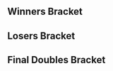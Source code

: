 {{Eclipse Tabs|This=3}}{{DISPLAYTITLE:Eclipse: ''Melee'' Doubles Bracket}}{{SetGame|melee}}
==Winners Bracket==
{{32DEDoublesWBracketA
<!-- ROUND 1 -->
|r1m1t1p1=Armada |r1m1t1p1flag=se
|r1m1t1p2=Android |r1m1t1p2flag=se |r1m1t1score=2
|r1m1t2p1=Lob |r1m1t2p1flag=no
|r1m1t2p2=Petteh |r1m1t2p2flag=no |r1m1t2score=0
|r1m1win=1
|r1m1t1p1char1= |r1m1t1p1stock1= |r1m1t1p2char1= |r1m1t1p2stock1=
|r1m1t2p1char1= |r1m1t2p1stock1= |r1m1t2p2char1= |r1m1t2p2stock1= |r1m1win1= |r1m1stage1=
|r1m1t1p1char2= |r1m1t1p1stock2= |r1m1t1p2char2= |r1m1t1p2stock2=
|r1m1t2p1char2= |r1m1t2p1stock2= |r1m1t2p2char2= |r1m1t2p2stock2= |r1m1win2= |r1m1stage2=
|r1m1t1p1char3= |r1m1t1p1stock3= |r1m1t1p2char3= |r1m1t1p2stock3=
|r1m1t2p1char3= |r1m1t2p1stock3= |r1m1t2p2char3= |r1m1t2p2stock3= |r1m1win3= |r1m1stage3=
|r1m1t1p1char4= |r1m1t1p1stock4= |r1m1t1p2char4= |r1m1t1p2stock4=
|r1m1t2p1char4= |r1m1t2p1stock4= |r1m1t2p2char4= |r1m1t2p2stock4= |r1m1win4= |r1m1stage4=
|r1m1t1p1char5= |r1m1t1p1stock5= |r1m1t1p2char5= |r1m1t1p2stock5=
|r1m1t2p1char5= |r1m1t2p1stock5= |r1m1t2p2char5= |r1m1t2p2stock5= |r1m1win5= |r1m1stage5=
|r1m1date=
|r1m1finished=
|r1m1details={{BracketMatchDetails|comment=|preview=|lrthread=|vod=|interview=|recap=}}

|r1m2t1p1=Loota |r1m2t1p1flag=fi
|r1m2t1p2=WMK |r1m2t1p2flag=fi |r1m2t1score=1
|r1m2t2p1=Pricent |r1m2t2p1flag=no
|r1m2t2p2=Bose |r1m2t2p2flag=no |r1m2t2score=2
|r1m2win=2
|r1m2t1p1char1= |r1m2t1p1stock1= |r1m2t1p2char1= |r1m2t1p2stock1=
|r1m2t2p1char1= |r1m2t2p1stock1= |r1m2t2p2char1= |r1m2t2p2stock1= |r1m2win1= |r1m2stage1=
|r1m2t1p1char2= |r1m2t1p1stock2= |r1m2t1p2char2= |r1m2t1p2stock2=
|r1m2t2p1char2= |r1m2t2p1stock2= |r1m2t2p2char2= |r1m2t2p2stock2= |r1m2win2= |r1m2stage2=
|r1m2t1p1char3= |r1m2t1p1stock3= |r1m2t1p2char3= |r1m2t1p2stock3=
|r1m2t2p1char3= |r1m2t2p1stock3= |r1m2t2p2char3= |r1m2t2p2stock3= |r1m2win3= |r1m2stage3=
|r1m2t1p1char4= |r1m2t1p1stock4= |r1m2t1p2char4= |r1m2t1p2stock4=
|r1m2t2p1char4= |r1m2t2p1stock4= |r1m2t2p2char4= |r1m2t2p2stock4= |r1m2win4= |r1m2stage4=
|r1m2t1p1char5= |r1m2t1p1stock5= |r1m2t1p2char5= |r1m2t1p2stock5=
|r1m2t2p1char5= |r1m2t2p1stock5= |r1m2t2p2char5= |r1m2t2p2stock5= |r1m2win5= |r1m2stage5=
|r1m2date=
|r1m2finished=
|r1m2details={{BracketMatchDetails|comment=|preview=|lrthread=|vod=|interview=|recap=}}

|r1m3t1p1=SchlimmShady |r1m3t1p1flag=de
|r1m3t1p2=FrozenLight1337 |r1m3t1p2flag=de |r1m3t1score=2
|r1m3t2p1=Kriz |r1m3t2p1flag=no
|r1m3t2p2=blundr |r1m3t2p2flag=no |r1m3t2score=0
|r1m3win=1
|r1m3t1p1char1= |r1m3t1p1stock1= |r1m3t1p2char1= |r1m3t1p2stock1=
|r1m3t2p1char1= |r1m3t2p1stock1= |r1m3t2p2char1= |r1m3t2p2stock1= |r1m3win1= |r1m3stage1=
|r1m3t1p1char2= |r1m3t1p1stock2= |r1m3t1p2char2= |r1m3t1p2stock2=
|r1m3t2p1char2= |r1m3t2p1stock2= |r1m3t2p2char2= |r1m3t2p2stock2= |r1m3win2= |r1m3stage2=
|r1m3t1p1char3= |r1m3t1p1stock3= |r1m3t1p2char3= |r1m3t1p2stock3=
|r1m3t2p1char3= |r1m3t2p1stock3= |r1m3t2p2char3= |r1m3t2p2stock3= |r1m3win3= |r1m3stage3=
|r1m3t1p1char4= |r1m3t1p1stock4= |r1m3t1p2char4= |r1m3t1p2stock4=
|r1m3t2p1char4= |r1m3t2p1stock4= |r1m3t2p2char4= |r1m3t2p2stock4= |r1m3win4= |r1m3stage4=
|r1m3t1p1char5= |r1m3t1p1stock5= |r1m3t1p2char5= |r1m3t1p2stock5=
|r1m3t2p1char5= |r1m3t2p1stock5= |r1m3t2p2char5= |r1m3t2p2stock5= |r1m3win5= |r1m3stage5=
|r1m3date=
|r1m3finished=
|r1m3details={{BracketMatchDetails|comment=|preview=|lrthread=|vod=|interview=|recap=}}

|r1m4t1p1=Vdogg |r1m4t1p1flag=no
|r1m4t1p2=ImperfeCt |r1m4t1p2flag=no |r1m4t1score=2
|r1m4t2p1=Knææ |r1m4t2p1flag=no
|r1m4t2p2=Zalvador |r1m4t2p2flag=no |r1m4t2score=0
|r1m4win=1
|r1m4t1p1char1= |r1m4t1p1stock1= |r1m4t1p2char1= |r1m4t1p2stock1=
|r1m4t2p1char1= |r1m4t2p1stock1= |r1m4t2p2char1= |r1m4t2p2stock1= |r1m4win1= |r1m4stage1=
|r1m4t1p1char2= |r1m4t1p1stock2= |r1m4t1p2char2= |r1m4t1p2stock2=
|r1m4t2p1char2= |r1m4t2p1stock2= |r1m4t2p2char2= |r1m4t2p2stock2= |r1m4win2= |r1m4stage2=
|r1m4t1p1char3= |r1m4t1p1stock3= |r1m4t1p2char3= |r1m4t1p2stock3=
|r1m4t2p1char3= |r1m4t2p1stock3= |r1m4t2p2char3= |r1m4t2p2stock3= |r1m4win3= |r1m4stage3=
|r1m4t1p1char4= |r1m4t1p1stock4= |r1m4t1p2char4= |r1m4t1p2stock4=
|r1m4t2p1char4= |r1m4t2p1stock4= |r1m4t2p2char4= |r1m4t2p2stock4= |r1m4win4= |r1m4stage4=
|r1m4t1p1char5= |r1m4t1p1stock5= |r1m4t1p2char5= |r1m4t1p2stock5=
|r1m4t2p1char5= |r1m4t2p1stock5= |r1m4t2p2char5= |r1m4t2p2stock5= |r1m4win5= |r1m4stage5=
|r1m4date=
|r1m4finished=
|r1m4details={{BracketMatchDetails|comment=|preview=|lrthread=|vod=|interview=|recap=}}

|r1m5t1p1=Westballz |r1m5t1p1flag=us
|r1m5t1p2=NamiNami |r1m5t1p2flag=fi |r1m5t1score=2
|r1m5t2p1=Nefe |r1m5t2p1flag=se
|r1m5t2p2=Gale |r1m5t2p2flag=se |r1m5t2score=0
|r1m5win=1
|r1m5t1p1char1= |r1m5t1p1stock1= |r1m5t1p2char1= |r1m5t1p2stock1=
|r1m5t2p1char1= |r1m5t2p1stock1= |r1m5t2p2char1= |r1m5t2p2stock1= |r1m5win1= |r1m5stage1=
|r1m5t1p1char2= |r1m5t1p1stock2= |r1m5t1p2char2= |r1m5t1p2stock2=
|r1m5t2p1char2= |r1m5t2p1stock2= |r1m5t2p2char2= |r1m5t2p2stock2= |r1m5win2= |r1m5stage2=
|r1m5t1p1char3= |r1m5t1p1stock3= |r1m5t1p2char3= |r1m5t1p2stock3=
|r1m5t2p1char3= |r1m5t2p1stock3= |r1m5t2p2char3= |r1m5t2p2stock3= |r1m5win3= |r1m5stage3=
|r1m5t1p1char4= |r1m5t1p1stock4= |r1m5t1p2char4= |r1m5t1p2stock4=
|r1m5t2p1char4= |r1m5t2p1stock4= |r1m5t2p2char4= |r1m5t2p2stock4= |r1m5win4= |r1m5stage4=
|r1m5t1p1char5= |r1m5t1p1stock5= |r1m5t1p2char5= |r1m5t1p2stock5=
|r1m5t2p1char5= |r1m5t2p1stock5= |r1m5t2p2char5= |r1m5t2p2stock5= |r1m5win5= |r1m5stage5=
|r1m5date=
|r1m5finished=
|r1m5details={{BracketMatchDetails|comment=|preview=|lrthread=|vod=|interview=|recap=}}

|r1m6t1p1=Mike Haggar |r1m6t1p1flag=se
|r1m6t1p2=Fauster |r1m6t1p2flag=fr |r1m6t1score=2
|r1m6t2p1=VJ |r1m6t2p1flag=se
|r1m6t2p2=DINO |r1m6t2p2flag=se |r1m6t2score=1
|r1m6win=1
|r1m6t1p1char1= |r1m6t1p1stock1= |r1m6t1p2char1= |r1m6t1p2stock1=
|r1m6t2p1char1= |r1m6t2p1stock1= |r1m6t2p2char1= |r1m6t2p2stock1= |r1m6win1= |r1m6stage1=
|r1m6t1p1char2= |r1m6t1p1stock2= |r1m6t1p2char2= |r1m6t1p2stock2=
|r1m6t2p1char2= |r1m6t2p1stock2= |r1m6t2p2char2= |r1m6t2p2stock2= |r1m6win2= |r1m6stage2=
|r1m6t1p1char3= |r1m6t1p1stock3= |r1m6t1p2char3= |r1m6t1p2stock3=
|r1m6t2p1char3= |r1m6t2p1stock3= |r1m6t2p2char3= |r1m6t2p2stock3= |r1m6win3= |r1m6stage3=
|r1m6t1p1char4= |r1m6t1p1stock4= |r1m6t1p2char4= |r1m6t1p2stock4=
|r1m6t2p1char4= |r1m6t2p1stock4= |r1m6t2p2char4= |r1m6t2p2stock4= |r1m6win4= |r1m6stage4=
|r1m6t1p1char5= |r1m6t1p1stock5= |r1m6t1p2char5= |r1m6t1p2stock5=
|r1m6t2p1char5= |r1m6t2p1stock5= |r1m6t2p2char5= |r1m6t2p2stock5= |r1m6win5= |r1m6stage5=
|r1m6date=
|r1m6finished=
|r1m6details={{BracketMatchDetails|comment=|preview=|lrthread=|vod=|interview=|recap=}}

|r1m7t1p1=Mahie |r1m7t1p1flag=fr
|r1m7t1p2=Overtriforce |r1m7t1p2flag=es |r1m7t1score=2
|r1m7t2p1=Rora |r1m7t2p1flag=no
|r1m7t2p2=MM720 |r1m7t2p2flag=no |r1m7t2score=0
|r1m7win=1
|r1m7t1p1char1= |r1m7t1p1stock1= |r1m7t1p2char1= |r1m7t1p2stock1=
|r1m7t2p1char1= |r1m7t2p1stock1= |r1m7t2p2char1= |r1m7t2p2stock1= |r1m7win1= |r1m7stage1=
|r1m7t1p1char2= |r1m7t1p1stock2= |r1m7t1p2char2= |r1m7t1p2stock2=
|r1m7t2p1char2= |r1m7t2p1stock2= |r1m7t2p2char2= |r1m7t2p2stock2= |r1m7win2= |r1m7stage2=
|r1m7t1p1char3= |r1m7t1p1stock3= |r1m7t1p2char3= |r1m7t1p2stock3=
|r1m7t2p1char3= |r1m7t2p1stock3= |r1m7t2p2char3= |r1m7t2p2stock3= |r1m7win3= |r1m7stage3=
|r1m7t1p1char4= |r1m7t1p1stock4= |r1m7t1p2char4= |r1m7t1p2stock4=
|r1m7t2p1char4= |r1m7t2p1stock4= |r1m7t2p2char4= |r1m7t2p2stock4= |r1m7win4= |r1m7stage4=
|r1m7t1p1char5= |r1m7t1p1stock5= |r1m7t1p2char5= |r1m7t1p2stock5=
|r1m7t2p1char5= |r1m7t2p1stock5= |r1m7t2p2char5= |r1m7t2p2stock5= |r1m7win5= |r1m7stage5=
|r1m7date=
|r1m7finished=
|r1m7details={{BracketMatchDetails|comment=|preview=|lrthread=|vod=|interview=|recap=}}

|r1m8t1p1=Flikkflakk |r1m8t1p1flag=no
|r1m8t1p2=Bæra |r1m8t1p2flag=no |r1m8t1score=2
|r1m8t2p1=Pyntarn |r1m8t2p1flag=se
|r1m8t2p2=Speedy |r1m8t2p2flag=se |r1m8t2score=0
|r1m8win=1
|r1m8t1p1char1= |r1m8t1p1stock1= |r1m8t1p2char1= |r1m8t1p2stock1=
|r1m8t2p1char1= |r1m8t2p1stock1= |r1m8t2p2char1= |r1m8t2p2stock1= |r1m8win1= |r1m8stage1=
|r1m8t1p1char2= |r1m8t1p1stock2= |r1m8t1p2char2= |r1m8t1p2stock2=
|r1m8t2p1char2= |r1m8t2p1stock2= |r1m8t2p2char2= |r1m8t2p2stock2= |r1m8win2= |r1m8stage2=
|r1m8t1p1char3= |r1m8t1p1stock3= |r1m8t1p2char3= |r1m8t1p2stock3=
|r1m8t2p1char3= |r1m8t2p1stock3= |r1m8t2p2char3= |r1m8t2p2stock3= |r1m8win3= |r1m8stage3=
|r1m8t1p1char4= |r1m8t1p1stock4= |r1m8t1p2char4= |r1m8t1p2stock4=
|r1m8t2p1char4= |r1m8t2p1stock4= |r1m8t2p2char4= |r1m8t2p2stock4= |r1m8win4= |r1m8stage4=
|r1m8t1p1char5= |r1m8t1p1stock5= |r1m8t1p2char5= |r1m8t1p2stock5=
|r1m8t2p1char5= |r1m8t2p1stock5= |r1m8t2p2char5= |r1m8t2p2stock5= |r1m8win5= |r1m8stage5=
|r1m8date=
|r1m8finished=
|r1m8details={{BracketMatchDetails|comment=|preview=|lrthread=|vod=|interview=|recap=}}

|r1m9t1p1=Leffen |r1m9t1p1flag=se
|r1m9t1p2=Ice |r1m9t1p2flag=de |r1m9t1score=2
|r1m9t2p1=Kirsspear |r1m9t2p1flag=no
|r1m9t2p2=Endeby |r1m9t2p2flag=no |r1m9t2score=0
|r1m9win=1
|r1m9t1p1char1= |r1m9t1p1stock1= |r1m9t1p2char1= |r1m9t1p2stock1=
|r1m9t2p1char1= |r1m9t2p1stock1= |r1m9t2p2char1= |r1m9t2p2stock1= |r1m9win1= |r1m9stage1=
|r1m9t1p1char2= |r1m9t1p1stock2= |r1m9t1p2char2= |r1m9t1p2stock2=
|r1m9t2p1char2= |r1m9t2p1stock2= |r1m9t2p2char2= |r1m9t2p2stock2= |r1m9win2= |r1m9stage2=
|r1m9t1p1char3= |r1m9t1p1stock3= |r1m9t1p2char3= |r1m9t1p2stock3=
|r1m9t2p1char3= |r1m9t2p1stock3= |r1m9t2p2char3= |r1m9t2p2stock3= |r1m9win3= |r1m9stage3=
|r1m9t1p1char4= |r1m9t1p1stock4= |r1m9t1p2char4= |r1m9t1p2stock4=
|r1m9t2p1char4= |r1m9t2p1stock4= |r1m9t2p2char4= |r1m9t2p2stock4= |r1m9win4= |r1m9stage4=
|r1m9t1p1char5= |r1m9t1p1stock5= |r1m9t1p2char5= |r1m9t1p2stock5=
|r1m9t2p1char5= |r1m9t2p1stock5= |r1m9t2p2char5= |r1m9t2p2stock5= |r1m9win5= |r1m9stage5=
|r1m9date=
|r1m9finished=
|r1m9details={{BracketMatchDetails|comment=|preview=|lrthread=|vod=|interview=|recap=}}

|r1m10t1p1=Gardex |r1m10t1p1flag=no
|r1m10t1p2=Harald |r1m10t1p2flag=no |r1m10t1score=2
|r1m10t2p1=Askeflink |r1m10t2p1flag=no
|r1m10t2p2=Zorc |r1m10t2p2flag=no |r1m10t2score=1
|r1m10win=1
|r1m10t1p1char1=peach |r1m10t1p1stock1=1 |r1m10t1p2char1=falco |r1m10t1p2stock1=1
|r1m10t2p1char1=falco |r1m10t2p1stock1=0 |r1m10t2p2char1=sheik |r1m10t2p2stock1=0 |r1m10win1=1 |r1m10stage1=Battlefield
|r1m10t1p1char2=peach |r1m10t1p1stock2=0 |r1m10t1p2char2=falco |r1m10t1p2stock2=0
|r1m10t2p1char2=falco |r1m10t2p1stock2=1 |r1m10t2p2char2=sheik |r1m10t2p2stock2=2 |r1m10win2=2 |r1m10stage2=Final Destination
|r1m10t1p1char3=peach |r1m10t1p1stock3=2 |r1m10t1p2char3=falco |r1m10t1p2stock3=2
|r1m10t2p1char3=falco |r1m10t2p1stock3=0 |r1m10t2p2char3=sheik |r1m10t2p2stock3=0 |r1m10win3=1 |r1m10stage3=Pokémon Stadium
|r1m10t1p1char4= |r1m10t1p1stock4= |r1m10t1p2char4= |r1m10t1p2stock4=
|r1m10t2p1char4= |r1m10t2p1stock4= |r1m10t2p2char4= |r1m10t2p2stock4= |r1m10win4= |r1m10stage4=
|r1m10t1p1char5= |r1m10t1p1stock5= |r1m10t1p2char5= |r1m10t1p2stock5=
|r1m10t2p1char5= |r1m10t2p1stock5= |r1m10t2p2char5= |r1m10t2p2stock5= |r1m10win5= |r1m10stage5=
|r1m10date=
|r1m10finished=
|r1m10details={{BracketMatchDetails|comment=|preview=|lrthread=|vod=|interview=|recap=}}

|r1m11t1p1=pheX |r1m11t1p1flag=ch
|r1m11t1p2=Usleon |r1m11t1p2flag=de |r1m11t1score=2
|r1m11t2p1=Issi^ |r1m11t2p1flag=no
|r1m11t2p2=Sak |r1m11t2p2flag=no |r1m11t2score=0
|r1m11win=1
|r1m11t1p1char1= |r1m11t1p1stock1= |r1m11t1p2char1= |r1m11t1p2stock1=
|r1m11t2p1char1= |r1m11t2p1stock1= |r1m11t2p2char1= |r1m11t2p2stock1= |r1m11win1= |r1m11stage1=
|r1m11t1p1char2= |r1m11t1p1stock2= |r1m11t1p2char2= |r1m11t1p2stock2=
|r1m11t2p1char2= |r1m11t2p1stock2= |r1m11t2p2char2= |r1m11t2p2stock2= |r1m11win2= |r1m11stage2=
|r1m11t1p1char3= |r1m11t1p1stock3= |r1m11t1p2char3= |r1m11t1p2stock3=
|r1m11t2p1char3= |r1m11t2p1stock3= |r1m11t2p2char3= |r1m11t2p2stock3= |r1m11win3= |r1m11stage3=
|r1m11t1p1char4= |r1m11t1p1stock4= |r1m11t1p2char4= |r1m11t1p2stock4=
|r1m11t2p1char4= |r1m11t2p1stock4= |r1m11t2p2char4= |r1m11t2p2stock4= |r1m11win4= |r1m11stage4=
|r1m11t1p1char5= |r1m11t1p1stock5= |r1m11t1p2char5= |r1m11t1p2stock5=
|r1m11t2p1char5= |r1m11t2p1stock5= |r1m11t2p2char5= |r1m11t2p2stock5= |r1m11win5= |r1m11stage5=
|r1m11date=
|r1m11finished=
|r1m11details={{BracketMatchDetails|comment=|preview=|lrthread=|vod=|interview=|recap=}}

|r1m12t1p1=Calle W |r1m12t1p1flag=se
|r1m12t1p2=Luigo |r1m12t1p2flag=se |r1m12t1score=2
|r1m12t2p1=King Robin |r1m12t2p1flag=no
|r1m12t2p2=Toa Idar |r1m12t2p2flag=no |r1m12t2score=0
|r1m12win=1
|r1m12t1p1char1= |r1m12t1p1stock1= |r1m12t1p2char1= |r1m12t1p2stock1=
|r1m12t2p1char1= |r1m12t2p1stock1= |r1m12t2p2char1= |r1m12t2p2stock1= |r1m12win1= |r1m12stage1=
|r1m12t1p1char2= |r1m12t1p1stock2= |r1m12t1p2char2= |r1m12t1p2stock2=
|r1m12t2p1char2= |r1m12t2p1stock2= |r1m12t2p2char2= |r1m12t2p2stock2= |r1m12win2= |r1m12stage2=
|r1m12t1p1char3= |r1m12t1p1stock3= |r1m12t1p2char3= |r1m12t1p2stock3=
|r1m12t2p1char3= |r1m12t2p1stock3= |r1m12t2p2char3= |r1m12t2p2stock3= |r1m12win3= |r1m12stage3=
|r1m12t1p1char4= |r1m12t1p1stock4= |r1m12t1p2char4= |r1m12t1p2stock4=
|r1m12t2p1char4= |r1m12t2p1stock4= |r1m12t2p2char4= |r1m12t2p2stock4= |r1m12win4= |r1m12stage4=
|r1m12t1p1char5= |r1m12t1p1stock5= |r1m12t1p2char5= |r1m12t1p2stock5=
|r1m12t2p1char5= |r1m12t2p1stock5= |r1m12t2p2char5= |r1m12t2p2stock5= |r1m12win5= |r1m12stage5=
|r1m12date=
|r1m12finished=
|r1m12details={{BracketMatchDetails|comment=|preview=|lrthread=|vod=|interview=|recap=}}

|r1m13t1p1=Axe |r1m13t1p1flag=us
|r1m13t1p2=Plup |r1m13t1p2flag=us |r1m13t1score=2
|r1m13t2p1=Glaz |r1m13t2p1flag=se
|r1m13t2p2=Lolex |r1m13t2p2flag=se |r1m13t2score=0
|r1m13win=1
|r1m13t1p1char1= |r1m13t1p1stock1= |r1m13t1p2char1= |r1m13t1p2stock1=
|r1m13t2p1char1= |r1m13t2p1stock1= |r1m13t2p2char1= |r1m13t2p2stock1= |r1m13win1= |r1m13stage1=
|r1m13t1p1char2= |r1m13t1p1stock2= |r1m13t1p2char2= |r1m13t1p2stock2=
|r1m13t2p1char2= |r1m13t2p1stock2= |r1m13t2p2char2= |r1m13t2p2stock2= |r1m13win2= |r1m13stage2=
|r1m13t1p1char3= |r1m13t1p1stock3= |r1m13t1p2char3= |r1m13t1p2stock3=
|r1m13t2p1char3= |r1m13t2p1stock3= |r1m13t2p2char3= |r1m13t2p2stock3= |r1m13win3= |r1m13stage3=
|r1m13t1p1char4= |r1m13t1p1stock4= |r1m13t1p2char4= |r1m13t1p2stock4=
|r1m13t2p1char4= |r1m13t2p1stock4= |r1m13t2p2char4= |r1m13t2p2stock4= |r1m13win4= |r1m13stage4=
|r1m13t1p1char5= |r1m13t1p1stock5= |r1m13t1p2char5= |r1m13t1p2stock5=
|r1m13t2p1char5= |r1m13t2p1stock5= |r1m13t2p2char5= |r1m13t2p2stock5= |r1m13win5= |r1m13stage5=
|r1m13date=
|r1m13finished=
|r1m13details={{BracketMatchDetails|comment=|preview=|lrthread=|vod=|interview=|recap=}}

|r1m14t1p1=DJ Black |r1m14t1p1flag=no
|r1m14t1p2=Taka |r1m14t1p2flag=no |r1m14t1score=2
|r1m14t2p1=Sverre |r1m14t2p1flag=no
|r1m14t2p2=Big Dick Bandit |r1m14t2p2flag=no |r1m14t2score=0
|r1m14win=1
|r1m14t1p1char1= |r1m14t1p1stock1= |r1m14t1p2char1= |r1m14t1p2stock1=
|r1m14t2p1char1= |r1m14t2p1stock1= |r1m14t2p2char1= |r1m14t2p2stock1= |r1m14win1= |r1m14stage1=
|r1m14t1p1char2= |r1m14t1p1stock2= |r1m14t1p2char2= |r1m14t1p2stock2=
|r1m14t2p1char2= |r1m14t2p1stock2= |r1m14t2p2char2= |r1m14t2p2stock2= |r1m14win2= |r1m14stage2=
|r1m14t1p1char3= |r1m14t1p1stock3= |r1m14t1p2char3= |r1m14t1p2stock3=
|r1m14t2p1char3= |r1m14t2p1stock3= |r1m14t2p2char3= |r1m14t2p2stock3= |r1m14win3= |r1m14stage3=
|r1m14t1p1char4= |r1m14t1p1stock4= |r1m14t1p2char4= |r1m14t1p2stock4=
|r1m14t2p1char4= |r1m14t2p1stock4= |r1m14t2p2char4= |r1m14t2p2stock4= |r1m14win4= |r1m14stage4=
|r1m14t1p1char5= |r1m14t1p1stock5= |r1m14t1p2char5= |r1m14t1p2stock5=
|r1m14t2p1char5= |r1m14t2p1stock5= |r1m14t2p2char5= |r1m14t2p2stock5= |r1m14win5= |r1m14stage5=
|r1m14date=
|r1m14finished=
|r1m14details={{BracketMatchDetails|comment=|preview=|lrthread=|vod=|interview=|recap=}}

|r1m15t1p1=Zoler |r1m15t1p1flag=se
|r1m15t1p2=Random-Ness |r1m15t1p2flag=se |r1m15t1score=2
|r1m15t2p1=Nils |r1m15t2p1flag=se
|r1m15t2p2=Hara |r1m15t2p2flag=se |r1m15t2score=0
|r1m15win=1
|r1m15t1p1char1= |r1m15t1p1stock1= |r1m15t1p2char1= |r1m15t1p2stock1=
|r1m15t2p1char1= |r1m15t2p1stock1= |r1m15t2p2char1= |r1m15t2p2stock1= |r1m15win1= |r1m15stage1=
|r1m15t1p1char2= |r1m15t1p1stock2= |r1m15t1p2char2= |r1m15t1p2stock2=
|r1m15t2p1char2= |r1m15t2p1stock2= |r1m15t2p2char2= |r1m15t2p2stock2= |r1m15win2= |r1m15stage2=
|r1m15t1p1char3= |r1m15t1p1stock3= |r1m15t1p2char3= |r1m15t1p2stock3=
|r1m15t2p1char3= |r1m15t2p1stock3= |r1m15t2p2char3= |r1m15t2p2stock3= |r1m15win3= |r1m15stage3=
|r1m15t1p1char4= |r1m15t1p1stock4= |r1m15t1p2char4= |r1m15t1p2stock4=
|r1m15t2p1char4= |r1m15t2p1stock4= |r1m15t2p2char4= |r1m15t2p2stock4= |r1m15win4= |r1m15stage4=
|r1m15t1p1char5= |r1m15t1p1stock5= |r1m15t1p2char5= |r1m15t1p2stock5=
|r1m15t2p1char5= |r1m15t2p1stock5= |r1m15t2p2char5= |r1m15t2p2stock5= |r1m15win5= |r1m15stage5=
|r1m15date=
|r1m15finished=
|r1m15details={{BracketMatchDetails|comment=|preview=|lrthread=|vod=|interview=|recap=}}

|r1m16t1p1=Eagle |r1m16t1p1flag=dk
|r1m16t1p2=stezig |r1m16t1p2flag=dk |r1m16t1score=1
|r1m16t2p1=Slime |r1m16t2p1flag=se
|r1m16t2p2=FA0 |r1m16t2p2flag=se |r1m16t2score=2
|r1m16win=2
|r1m16t1p1char1= |r1m16t1p1stock1= |r1m16t1p2char1= |r1m16t1p2stock1=
|r1m16t2p1char1= |r1m16t2p1stock1= |r1m16t2p2char1= |r1m16t2p2stock1= |r1m16win1= |r1m16stage1=
|r1m16t1p1char2= |r1m16t1p1stock2= |r1m16t1p2char2= |r1m16t1p2stock2=
|r1m16t2p1char2= |r1m16t2p1stock2= |r1m16t2p2char2= |r1m16t2p2stock2= |r1m16win2= |r1m16stage2=
|r1m16t1p1char3= |r1m16t1p1stock3= |r1m16t1p2char3= |r1m16t1p2stock3=
|r1m16t2p1char3= |r1m16t2p1stock3= |r1m16t2p2char3= |r1m16t2p2stock3= |r1m16win3= |r1m16stage3=
|r1m16t1p1char4= |r1m16t1p1stock4= |r1m16t1p2char4= |r1m16t1p2stock4=
|r1m16t2p1char4= |r1m16t2p1stock4= |r1m16t2p2char4= |r1m16t2p2stock4= |r1m16win4= |r1m16stage4=
|r1m16t1p1char5= |r1m16t1p1stock5= |r1m16t1p2char5= |r1m16t1p2stock5=
|r1m16t2p1char5= |r1m16t2p1stock5= |r1m16t2p2char5= |r1m16t2p2stock5= |r1m16win5= |r1m16stage5=
|r1m16date=
|r1m16finished=
|r1m16details={{BracketMatchDetails|comment=|preview=|lrthread=|vod=|interview=|recap=}}

<!-- ROUND 2 -->
|r2m1t1p1=Armada |r2m1t1p1flag=se
|r2m1t1p2=Android |r2m1t1p2flag=se |r2m1t1score=2
|r2m1t2p1=Pricent |r2m1t2p1flag=no
|r2m1t2p2=Bose |r2m1t2p2flag=no |r2m1t2score=0
|r2m1win=1
|r2m1t1p1char1=peach |r2m1t1p1stock1=3 |r2m1t1p2char1=sheik |r2m1t1p2stock1=2
|r2m1t2p1char1=sheik |r2m1t2p1stock1=0 |r2m1t2p2char1=fox |r2m1t2p2stock1=0 |r2m1win1=1 |r2m1stage1=Battlefield
|r2m1t1p1char2=peach |r2m1t1p1stock2=3 |r2m1t1p2char2=sheik |r2m1t1p2stock2=3
|r2m1t2p1char2=sheik |r2m1t2p1stock2=0 |r2m1t2p2char2=fox |r2m1t2p2stock2=0 |r2m1win2=1 |r2m1stage2=Battlefield
|r2m1t1p1char3= |r2m1t1p1stock3= |r2m1t1p2char3= |r2m1t1p2stock3=
|r2m1t2p1char3= |r2m1t2p1stock3= |r2m1t2p2char3= |r2m1t2p2stock3= |r2m1win3= |r2m1stage3=
|r2m1t1p1char4= |r2m1t1p1stock4= |r2m1t1p2char4= |r2m1t1p2stock4=
|r2m1t2p1char4= |r2m1t2p1stock4= |r2m1t2p2char4= |r2m1t2p2stock4= |r2m1win4= |r2m1stage4=
|r2m1t1p1char5= |r2m1t1p1stock5= |r2m1t1p2char5= |r2m1t1p2stock5=
|r2m1t2p1char5= |r2m1t2p1stock5= |r2m1t2p2char5= |r2m1t2p2stock5= |r2m1win5= |r2m1stage5=
|r2m1date=
|r2m1finished=
|r2m1details={{BracketMatchDetails|comment=|preview=|lrthread=|vod=|interview=|recap=}}

|r2m2t1p1=SchlimmShady |r2m2t1p1flag=de
|r2m2t1p2=FrozenLight1337 |r2m2t1p2flag=de |r2m2t1score=1
|r2m2t2p1=Vdogg |r2m2t2p1flag=no
|r2m2t2p2=ImperfeCt |r2m2t2p2flag=no |r2m2t2score=2
|r2m2win=2
|r2m2t1p1char1= |r2m2t1p1stock1= |r2m2t1p2char1= |r2m2t1p2stock1=
|r2m2t2p1char1= |r2m2t2p1stock1= |r2m2t2p2char1= |r2m2t2p2stock1= |r2m2win1= |r2m2stage1=
|r2m2t1p1char2= |r2m2t1p1stock2= |r2m2t1p2char2= |r2m2t1p2stock2=
|r2m2t2p1char2= |r2m2t2p1stock2= |r2m2t2p2char2= |r2m2t2p2stock2= |r2m2win2= |r2m2stage2=
|r2m2t1p1char3= |r2m2t1p1stock3= |r2m2t1p2char3= |r2m2t1p2stock3=
|r2m2t2p1char3= |r2m2t2p1stock3= |r2m2t2p2char3= |r2m2t2p2stock3= |r2m2win3= |r2m2stage3=
|r2m2t1p1char4= |r2m2t1p1stock4= |r2m2t1p2char4= |r2m2t1p2stock4=
|r2m2t2p1char4= |r2m2t2p1stock4= |r2m2t2p2char4= |r2m2t2p2stock4= |r2m2win4= |r2m2stage4=
|r2m2t1p1char5= |r2m2t1p1stock5= |r2m2t1p2char5= |r2m2t1p2stock5=
|r2m2t2p1char5= |r2m2t2p1stock5= |r2m2t2p2char5= |r2m2t2p2stock5= |r2m2win5= |r2m2stage5=
|r2m2date=
|r2m2finished=
|r2m2details={{BracketMatchDetails|comment=|preview=|lrthread=|vod=|interview=|recap=}}

|r2m3t1p1=Westballz |r2m3t1p1flag=us
|r2m3t1p2=NamiNami |r2m3t1p2flag=fi |r2m3t1score=2
|r2m3t2p1=Mike Haggar |r2m3t2p1flag=se
|r2m3t2p2=Fauster |r2m3t2p2flag=fr |r2m3t2score=0
|r2m3win=1
|r2m3t1p1char1= |r2m3t1p1stock1= |r2m3t1p2char1= |r2m3t1p2stock1=
|r2m3t2p1char1= |r2m3t2p1stock1= |r2m3t2p2char1= |r2m3t2p2stock1= |r2m3win1= |r2m3stage1=
|r2m3t1p1char2= |r2m3t1p1stock2= |r2m3t1p2char2= |r2m3t1p2stock2=
|r2m3t2p1char2= |r2m3t2p1stock2= |r2m3t2p2char2= |r2m3t2p2stock2= |r2m3win2= |r2m3stage2=
|r2m3t1p1char3= |r2m3t1p1stock3= |r2m3t1p2char3= |r2m3t1p2stock3=
|r2m3t2p1char3= |r2m3t2p1stock3= |r2m3t2p2char3= |r2m3t2p2stock3= |r2m3win3= |r2m3stage3=
|r2m3t1p1char4= |r2m3t1p1stock4= |r2m3t1p2char4= |r2m3t1p2stock4=
|r2m3t2p1char4= |r2m3t2p1stock4= |r2m3t2p2char4= |r2m3t2p2stock4= |r2m3win4= |r2m3stage4=
|r2m3t1p1char5= |r2m3t1p1stock5= |r2m3t1p2char5= |r2m3t1p2stock5=
|r2m3t2p1char5= |r2m3t2p1stock5= |r2m3t2p2char5= |r2m3t2p2stock5= |r2m3win5= |r2m3stage5=
|r2m3date=
|r2m3finished=
|r2m3details={{BracketMatchDetails|comment=|preview=|lrthread=|vod=|interview=|recap=}}

|r2m4t1p1=Mahie |r2m4t1p1flag=fr
|r2m4t1p2=Overtriforce |r2m4t1p2flag=es |r2m4t1score=2
|r2m4t2p1=Flikkflakk |r2m4t2p1flag=no
|r2m4t2p2=Bæra |r2m4t2p2flag=no |r2m4t2score=1
|r2m4win=1
|r2m4t1p1char1=fox |r2m4t1p1stock1=1 |r2m4t1p2char1=sheik |r2m4t1p2stock1=2
|r2m4t2p1char1=fox |r2m4t2p1stock1=0 |r2m4t2p2char1=samus |r2m4t2p2stock1=0 |r2m4win1=1 |r2m4stage1=Pokémon Stadium
|r2m4t1p1char2=fox |r2m4t1p1stock2=0 |r2m4t1p2char2=sheik |r2m4t1p2stock2=0
|r2m4t2p1char2=fox |r2m4t2p1stock2=1 |r2m4t2p2char2=samus |r2m4t2p2stock2=1 |r2m4win2=2 |r2m4stage2=Pokémon Stadium
|r2m4t1p1char3=fox |r2m4t1p1stock3=0 |r2m4t1p2char3=sheik |r2m4t1p2stock3=1
|r2m4t2p1char3=fox |r2m4t2p1stock3=0 |r2m4t2p2char3=samus |r2m4t2p2stock3=0 |r2m4win3=1 |r2m4stage3=Final Destination
|r2m4t1p1char4= |r2m4t1p1stock4= |r2m4t1p2char4= |r2m4t1p2stock4=
|r2m4t2p1char4= |r2m4t2p1stock4= |r2m4t2p2char4= |r2m4t2p2stock4= |r2m4win4= |r2m4stage4=
|r2m4t1p1char5= |r2m4t1p1stock5= |r2m4t1p2char5= |r2m4t1p2stock5=
|r2m4t2p1char5= |r2m4t2p1stock5= |r2m4t2p2char5= |r2m4t2p2stock5= |r2m4win5= |r2m4stage5=
|r2m4date=
|r2m4finished=
|r2m4details={{BracketMatchDetails|comment=|preview=|lrthread=|vod=|interview=|recap=}}

|r2m5t1p1=Leffen |r2m5t1p1flag=se
|r2m5t1p2=Ice |r2m5t1p2flag=de |r2m5t1score=2
|r2m5t2p1=Gardex |r2m5t2p1flag=no
|r2m5t2p2=Harald |r2m5t2p2flag=no |r2m5t2score=0
|r2m5win=1
|r2m5t1p1char1= |r2m5t1p1stock1= |r2m5t1p2char1= |r2m5t1p2stock1=
|r2m5t2p1char1= |r2m5t2p1stock1= |r2m5t2p2char1= |r2m5t2p2stock1= |r2m5win1= |r2m5stage1=
|r2m5t1p1char2= |r2m5t1p1stock2= |r2m5t1p2char2= |r2m5t1p2stock2=
|r2m5t2p1char2= |r2m5t2p1stock2= |r2m5t2p2char2= |r2m5t2p2stock2= |r2m5win2= |r2m5stage2=
|r2m5t1p1char3= |r2m5t1p1stock3= |r2m5t1p2char3= |r2m5t1p2stock3=
|r2m5t2p1char3= |r2m5t2p1stock3= |r2m5t2p2char3= |r2m5t2p2stock3= |r2m5win3= |r2m5stage3=
|r2m5t1p1char4= |r2m5t1p1stock4= |r2m5t1p2char4= |r2m5t1p2stock4=
|r2m5t2p1char4= |r2m5t2p1stock4= |r2m5t2p2char4= |r2m5t2p2stock4= |r2m5win4= |r2m5stage4=
|r2m5t1p1char5= |r2m5t1p1stock5= |r2m5t1p2char5= |r2m5t1p2stock5=
|r2m5t2p1char5= |r2m5t2p1stock5= |r2m5t2p2char5= |r2m5t2p2stock5= |r2m5win5= |r2m5stage5=
|r2m5date=
|r2m5finished=
|r2m5details={{BracketMatchDetails|comment=|preview=|lrthread=|vod=|interview=|recap=}}

|r2m6t1p1=pheX |r2m6t1p1flag=ch
|r2m6t1p2=Usleon |r2m6t1p2flag=de |r2m6t1score=0
|r2m6t2p1=Calle W |r2m6t2p1flag=se
|r2m6t2p2=Luigo |r2m6t2p2flag=se |r2m6t2score=2
|r2m6win=2
|r2m6t1p1char1= |r2m6t1p1stock1= |r2m6t1p2char1= |r2m6t1p2stock1=
|r2m6t2p1char1= |r2m6t2p1stock1= |r2m6t2p2char1= |r2m6t2p2stock1= |r2m6win1= |r2m6stage1=
|r2m6t1p1char2= |r2m6t1p1stock2= |r2m6t1p2char2= |r2m6t1p2stock2=
|r2m6t2p1char2= |r2m6t2p1stock2= |r2m6t2p2char2= |r2m6t2p2stock2= |r2m6win2= |r2m6stage2=
|r2m6t1p1char3= |r2m6t1p1stock3= |r2m6t1p2char3= |r2m6t1p2stock3=
|r2m6t2p1char3= |r2m6t2p1stock3= |r2m6t2p2char3= |r2m6t2p2stock3= |r2m6win3= |r2m6stage3=
|r2m6t1p1char4= |r2m6t1p1stock4= |r2m6t1p2char4= |r2m6t1p2stock4=
|r2m6t2p1char4= |r2m6t2p1stock4= |r2m6t2p2char4= |r2m6t2p2stock4= |r2m6win4= |r2m6stage4=
|r2m6t1p1char5= |r2m6t1p1stock5= |r2m6t1p2char5= |r2m6t1p2stock5=
|r2m6t2p1char5= |r2m6t2p1stock5= |r2m6t2p2char5= |r2m6t2p2stock5= |r2m6win5= |r2m6stage5=
|r2m6date=
|r2m6finished=
|r2m6details={{BracketMatchDetails|comment=|preview=|lrthread=|vod=|interview=|recap=}}

|r2m7t1p1=Axe |r2m7t1p1flag=us
|r2m7t1p2=Plup |r2m7t1p2flag=us |r2m7t1score=2
|r2m7t2p1=DJ Black |r2m7t2p1flag=no
|r2m7t2p2=Taka |r2m7t2p2flag=no |r2m7t2score=0
|r2m7win=1
|r2m7t1p1char1=pikachu |r2m7t1p1stock1=2 |r2m7t1p2char1=sheik |r2m7t1p2stock1=2
|r2m7t2p1char1=sheik |r2m7t2p1stock1=0 |r2m7t2p2char1=cf |r2m7t2p2stock1=0 |r2m7win1=1 |r2m7stage1=Final Destination
|r2m7t1p1char2=pikachu |r2m7t1p1stock2=3 |r2m7t1p2char2=sheik |r2m7t1p2stock2=3
|r2m7t2p1char2=sheik |r2m7t2p1stock2=0 |r2m7t2p2char2=cf |r2m7t2p2stock2=0 |r2m7win2=1 |r2m7stage2=Pokémon Stadium
|r2m7t1p1char3= |r2m7t1p1stock3= |r2m7t1p2char3= |r2m7t1p2stock3=
|r2m7t2p1char3= |r2m7t2p1stock3= |r2m7t2p2char3= |r2m7t2p2stock3= |r2m7win3= |r2m7stage3=
|r2m7t1p1char4= |r2m7t1p1stock4= |r2m7t1p2char4= |r2m7t1p2stock4=
|r2m7t2p1char4= |r2m7t2p1stock4= |r2m7t2p2char4= |r2m7t2p2stock4= |r2m7win4= |r2m7stage4=
|r2m7t1p1char5= |r2m7t1p1stock5= |r2m7t1p2char5= |r2m7t1p2stock5=
|r2m7t2p1char5= |r2m7t2p1stock5= |r2m7t2p2char5= |r2m7t2p2stock5= |r2m7win5= |r2m7stage5=
|r2m7date=
|r2m7finished=
|r2m7details={{BracketMatchDetails|comment=|preview=|lrthread=|vod=|interview=|recap=}}

|r2m8t1p1=Zoler |r2m8t1p1flag=se
|r2m8t1p2=Random-Ness |r2m8t1p2flag=se |r2m8t1score=2
|r2m8t2p1=Slime |r2m8t2p1flag=se
|r2m8t2p2=FA0 |r2m8t2p2flag=se |r2m8t2score=0
|r2m8win=1
|r2m8t1p1char1= |r2m8t1p1stock1= |r2m8t1p2char1= |r2m8t1p2stock1=
|r2m8t2p1char1= |r2m8t2p1stock1= |r2m8t2p2char1= |r2m8t2p2stock1= |r2m8win1= |r2m8stage1=
|r2m8t1p1char2= |r2m8t1p1stock2= |r2m8t1p2char2= |r2m8t1p2stock2=
|r2m8t2p1char2= |r2m8t2p1stock2= |r2m8t2p2char2= |r2m8t2p2stock2= |r2m8win2= |r2m8stage2=
|r2m8t1p1char3= |r2m8t1p1stock3= |r2m8t1p2char3= |r2m8t1p2stock3=
|r2m8t2p1char3= |r2m8t2p1stock3= |r2m8t2p2char3= |r2m8t2p2stock3= |r2m8win3= |r2m8stage3=
|r2m8t1p1char4= |r2m8t1p1stock4= |r2m8t1p2char4= |r2m8t1p2stock4=
|r2m8t2p1char4= |r2m8t2p1stock4= |r2m8t2p2char4= |r2m8t2p2stock4= |r2m8win4= |r2m8stage4=
|r2m8t1p1char5= |r2m8t1p1stock5= |r2m8t1p2char5= |r2m8t1p2stock5=
|r2m8t2p1char5= |r2m8t2p1stock5= |r2m8t2p2char5= |r2m8t2p2stock5= |r2m8win5= |r2m8stage5=
|r2m8date=
|r2m8finished=
|r2m8details={{BracketMatchDetails|comment=|preview=|lrthread=|vod=|interview=|recap=}}

<!-- ROUND 3 -->
|r3m1t1p1=Armada |r3m1t1p1flag=se
|r3m1t1p2=Android |r3m1t1p2flag=se |r3m1t1score=3
|r3m1t2p1=Vdogg |r3m1t2p1flag=no
|r3m1t2p2=ImperfeCt |r3m1t2p2flag=no |r3m1t2score=0
|r3m1win=1
|r3m1t1p1char1=peach |r3m1t1p1stock1=3 |r3m1t1p2char1=sheik |r3m1t1p2stock1=2
|r3m1t2p1char1=fox |r3m1t2p1stock1=0 |r3m1t2p2char1=sheik |r3m1t2p2stock1=0 |r3m1win1=1 |r3m1stage1=Final Destination
|r3m1t1p1char2=peach |r3m1t1p1stock2=2 |r3m1t1p2char2=sheik |r3m1t1p2stock2=3
|r3m1t2p1char2=fox |r3m1t2p1stock2=0 |r3m1t2p2char2=sheik |r3m1t2p2stock2=0 |r3m1win2=1 |r3m1stage2=Yoshi's Story
|r3m1t1p1char3=peach |r3m1t1p1stock3=2 |r3m1t1p2char3=sheik |r3m1t1p2stock3=2
|r3m1t2p1char3=fox |r3m1t2p1stock3=0 |r3m1t2p2char3=sheik |r3m1t2p2stock3=0 |r3m1win3=1 |r3m1stage3=Pokémon Stadium
|r3m1t1p1char4= |r3m1t1p1stock4= |r3m1t1p2char4= |r3m1t1p2stock4=
|r3m1t2p1char4= |r3m1t2p1stock4= |r3m1t2p2char4= |r3m1t2p2stock4= |r3m1win4= |r3m1stage4=
|r3m1t1p1char5= |r3m1t1p1stock5= |r3m1t1p2char5= |r3m1t1p2stock5=
|r3m1t2p1char5= |r3m1t2p1stock5= |r3m1t2p2char5= |r3m1t2p2stock5= |r3m1win5= |r3m1stage5=
|r3m1date=
|r3m1finished=
|r3m1details={{BracketMatchDetails|comment=|preview=|lrthread=|vod=|interview=|recap=}}

|r3m2t1p1=Westballz |r3m2t1p1flag=us
|r3m2t1p2=NamiNami |r3m2t1p2flag=fi |r3m2t1score=1
|r3m2t2p1=Mahie |r3m2t2p1flag=fr
|r3m2t2p2=Overtriforce |r3m2t2p2flag=es |r3m2t2score=3
|r3m2win=2
|r3m2t1p1char1= |r3m2t1p1stock1= |r3m2t1p2char1= |r3m2t1p2stock1=
|r3m2t2p1char1= |r3m2t2p1stock1= |r3m2t2p2char1= |r3m2t2p2stock1= |r3m2win1= |r3m2stage1=
|r3m2t1p1char2= |r3m2t1p1stock2= |r3m2t1p2char2= |r3m2t1p2stock2=
|r3m2t2p1char2= |r3m2t2p1stock2= |r3m2t2p2char2= |r3m2t2p2stock2= |r3m2win2= |r3m2stage2=
|r3m2t1p1char3= |r3m2t1p1stock3= |r3m2t1p2char3= |r3m2t1p2stock3=
|r3m2t2p1char3= |r3m2t2p1stock3= |r3m2t2p2char3= |r3m2t2p2stock3= |r3m2win3= |r3m2stage3=
|r3m2t1p1char4= |r3m2t1p1stock4= |r3m2t1p2char4= |r3m2t1p2stock4=
|r3m2t2p1char4= |r3m2t2p1stock4= |r3m2t2p2char4= |r3m2t2p2stock4= |r3m2win4= |r3m2stage4=
|r3m2t1p1char5= |r3m2t1p1stock5= |r3m2t1p2char5= |r3m2t1p2stock5=
|r3m2t2p1char5= |r3m2t2p1stock5= |r3m2t2p2char5= |r3m2t2p2stock5= |r3m2win5= |r3m2stage5=
|r3m2date=
|r3m2finished=
|r3m2details={{BracketMatchDetails|comment=|preview=|lrthread=|vod=|interview=|recap=}}


|r3m3t1p1=Leffen |r3m3t1p1flag=se
|r3m3t1p2=Ice |r3m3t1p2flag=de |r3m3t1score=3
|r3m3t2p1=Calle W |r3m3t2p1flag=se
|r3m3t2p2=Luigo |r3m3t2p2flag=se|r3m3t2score=0
|r3m3win=1
|r3m3t1p1char1=fox |r3m3t1p1stock1=3 |r3m3t1p2char1=fox |r3m3t1p2stock1=3
|r3m3t2p1char1=falco |r3m3t2p1stock1=0 |r3m3t2p2char1=jigglypuff |r3m3t2p2stock1=0 |r3m3win1=1 |r3m3stage1=Final Destination
|r3m3t1p1char2=fox |r3m3t1p1stock2=3 |r3m3t1p2char2=fox |r3m3t1p2stock2=1
|r3m3t2p1char2=falco |r3m3t2p1stock2=0 |r3m3t2p2char2=jigglypuff |r3m3t2p2stock2=0 |r3m3win2=1 |r3m3stage2=Battlefield
|r3m3t1p1char3=fox |r3m3t1p1stock3=3 |r3m3t1p2char3=fox |r3m3t1p2stock3=2
|r3m3t2p1char3=falco |r3m3t2p1stock3=0 |r3m3t2p2char3=jigglypuff |r3m3t2p2stock3=0 |r3m3win3=1 |r3m3stage3=Battlefield
|r3m3t1p1char4= |r3m3t1p1stock4= |r3m3t1p2char4= |r3m3t1p2stock4=
|r3m3t2p1char4= |r3m3t2p1stock4= |r3m3t2p2char4= |r3m3t2p2stock4= |r3m3win4= |r3m3stage4=
|r3m3t1p1char5= |r3m3t1p1stock5= |r3m3t1p2char5= |r3m3t1p2stock5=
|r3m3t2p1char5= |r3m3t2p1stock5= |r3m3t2p2char5= |r3m3t2p2stock5= |r3m3win5= |r3m3stage5=
|r3m3date=
|r3m3finished=
|r3m3details={{BracketMatchDetails|comment=|preview=|lrthread=|vod=|interview=|recap=}}

|r3m4t1p1=Axe |r3m4t1p1flag=us
|r3m4t1p2=Plup |r3m4t1p2flag=us |r3m4t1score=3
|r3m4t2p1=Zoler |r3m4t2p1flag=se
|r3m4t2p2=Random-Ness |r3m4t2p2flag=se |r3m4t2score=0
|r3m4win=1
|r3m4t1p1char1= |r3m4t1p1stock1= |r3m4t1p2char1= |r3m4t1p2stock1=
|r3m4t2p1char1= |r3m4t2p1stock1= |r3m4t2p2char1= |r3m4t2p2stock1= |r3m4win1= |r3m4stage1=
|r3m4t1p1char2= |r3m4t1p1stock2= |r3m4t1p2char2= |r3m4t1p2stock2=
|r3m4t2p1char2= |r3m4t2p1stock2= |r3m4t2p2char2= |r3m4t2p2stock2= |r3m4win2= |r3m4stage2=
|r3m4t1p1char3= |r3m4t1p1stock3= |r3m4t1p2char3= |r3m4t1p2stock3=
|r3m4t2p1char3= |r3m4t2p1stock3= |r3m4t2p2char3= |r3m4t2p2stock3= |r3m4win3= |r3m4stage3=
|r3m4t1p1char4= |r3m4t1p1stock4= |r3m4t1p2char4= |r3m4t1p2stock4=
|r3m4t2p1char4= |r3m4t2p1stock4= |r3m4t2p2char4= |r3m4t2p2stock4= |r3m4win4= |r3m4stage4=
|r3m4t1p1char5= |r3m4t1p1stock5= |r3m4t1p2char5= |r3m4t1p2stock5=
|r3m4t2p1char5= |r3m4t2p1stock5= |r3m4t2p2char5= |r3m4t2p2stock5= |r3m4win5= |r3m4stage5=
|r3m4date=
|r3m4finished=
|r3m4details={{BracketMatchDetails|comment=|preview=|lrthread=|vod=|interview=|recap=}}

<!-- ROUND 4 -->
|r4m1t1p1=Armada |r4m1t1p1flag=se
|r4m1t1p2=Android |r4m1t1p2flag=se |r4m1t1score=3
|r4m1t2p1=Mahie |r4m1t2p1flag=fr
|r4m1t2p2=Overtriforce |r4m1t2p2flag=es |r4m1t2score=0
|r4m1win=1
|r4m1t1p1char1= |r4m1t1p1stock1= |r4m1t1p2char1= |r4m1t1p2stock1=
|r4m1t2p1char1= |r4m1t2p1stock1= |r4m1t2p2char1= |r4m1t2p2stock1= |r4m1win1= |r4m1stage1=
|r4m1t1p1char2= |r4m1t1p1stock2= |r4m1t1p2char2= |r4m1t1p2stock2=
|r4m1t2p1char2= |r4m1t2p1stock2= |r4m1t2p2char2= |r4m1t2p2stock2= |r4m1win2= |r4m1stage2=
|r4m1t1p1char3= |r4m1t1p1stock3= |r4m1t1p2char3= |r4m1t1p2stock3=
|r4m1t2p1char3= |r4m1t2p1stock3= |r4m1t2p2char3= |r4m1t2p2stock3= |r4m1win3= |r4m1stage3=
|r4m1t1p1char4= |r4m1t1p1stock4= |r4m1t1p2char4= |r4m1t1p2stock4=
|r4m1t2p1char4= |r4m1t2p1stock4= |r4m1t2p2char4= |r4m1t2p2stock4= |r4m1win4= |r4m1stage4=
|r4m1t1p1char5= |r4m1t1p1stock5= |r4m1t1p2char5= |r4m1t1p2stock5=
|r4m1t2p1char5= |r4m1t2p1stock5= |r4m1t2p2char5= |r4m1t2p2stock5= |r4m1win5= |r4m1stage5=
|r4m1date=
|r4m1finished=
|r4m1details={{BracketMatchDetails|comment=|preview=|lrthread=|vod=|interview=|recap=}}

|r4m2t1p1=Leffen |r4m2t1p1flag=se
|r4m2t1p2=Ice |r4m2t1p2flag=de |r4m2t1score=2
|r4m2t2p1=Axe |r4m2t2p1flag=us
|r4m2t2p2=Plup |r4m2t2p2flag=us |r4m2t2score=3
|r4m2win=2
|r4m2t1p1char1= |r4m2t1p1stock1= |r4m2t1p2char1= |r4m2t1p2stock1=
|r4m2t2p1char1= |r4m2t2p1stock1= |r4m2t2p2char1= |r4m2t2p2stock1= |r4m2win1= |r4m2stage1=
|r4m2t1p1char2= |r4m2t1p1stock2= |r4m2t1p2char2= |r4m2t1p2stock2=
|r4m2t2p1char2= |r4m2t2p1stock2= |r4m2t2p2char2= |r4m2t2p2stock2= |r4m2win2= |r4m2stage2=
|r4m2t1p1char3= |r4m2t1p1stock3= |r4m2t1p2char3= |r4m2t1p2stock3=
|r4m2t2p1char3= |r4m2t2p1stock3= |r4m2t2p2char3= |r4m2t2p2stock3= |r4m2win3= |r4m2stage3=
|r4m2t1p1char4= |r4m2t1p1stock4= |r4m2t1p2char4= |r4m2t1p2stock4=
|r4m2t2p1char4= |r4m2t2p1stock4= |r4m2t2p2char4= |r4m2t2p2stock4= |r4m2win4= |r4m2stage4=
|r4m2t1p1char5= |r4m2t1p1stock5= |r4m2t1p2char5= |r4m2t1p2stock5=
|r4m2t2p1char5= |r4m2t2p1stock5= |r4m2t2p2char5= |r4m2t2p2stock5= |r4m2win5= |r4m2stage5=
|r4m2date=
|r4m2finished=
|r4m2details={{BracketMatchDetails|comment=|preview=|lrthread=|vod=|interview=|recap=}}
}}

==Losers Bracket==
{{32DEDoublesLBracketSmwA
|tourneylink=Eclipse/1/Melee
|tourneyname=Eclipse
|l1placement=25-32
|l2placement=17-24
|l3placement=13-16
|l4placement=9-12
|l5placement=7-8
|l6placement=5-6
|column-width=160
<!-- ROUND 1 -->
|l1m1t1p1=Lob |l1m1t1p1flag=no
|l1m1t1p2=Petteh |l1m1t1p2flag=no |l1m1t1score=0
|l1m1t2p1=Loota |l1m1t2p1flag=fi
|l1m1t2p2=WMK |l1m1t2p2flag=fi |l1m1t2score=2
|l1m1win=2
|l1m1t1p1char1= |l1m1t1p1stock1= |l1m1t1p2char1= |l1m1t1p2stock1=
|l1m1t2p1char1= |l1m1t2p1stock1= |l1m1t2p2char1= |l1m1t2p2stock1= |l1m1win1= |l1m1stage1=
|l1m1t1p1char2= |l1m1t1p1stock2= |l1m1t1p2char2= |l1m1t1p2stock2=
|l1m1t2p1char2= |l1m1t2p1stock2= |l1m1t2p2char2= |l1m1t2p2stock2= |l1m1win2= |l1m1stage2=
|l1m1t1p1char3= |l1m1t1p1stock3= |l1m1t1p2char3= |l1m1t1p2stock3=
|l1m1t2p1char3= |l1m1t2p1stock3= |l1m1t2p2char3= |l1m1t2p2stock3= |l1m1win3= |l1m1stage3=
|l1m1t1p1char4= |l1m1t1p1stock4= |l1m1t1p2char4= |l1m1t1p2stock4=
|l1m1t2p1char4= |l1m1t2p1stock4= |l1m1t2p2char4= |l1m1t2p2stock4= |l1m1win4= |l1m1stage4=
|l1m1t1p1char5= |l1m1t1p1stock5= |l1m1t1p2char5= |l1m1t1p2stock5=
|l1m1t2p1char5= |l1m1t2p1stock5= |l1m1t2p2char5= |l1m1t2p2stock5= |l1m1win5= |l1m1stage5=
|l1m1date=
|l1m1finished=
|l1m1details={{BracketMatchDetails|comment=|preview=|lrthread=|vod=|interview=|recap=}}

|l1m2t1p1=Kriz |l1m2t1p1flag=no
|l1m2t1p2=blundr |l1m2t1p2flag=no |l1m2t1score=2
|l1m2t2p1=Knææ |l1m2t2p1flag=no
|l1m2t2p2=Zalvador |l1m2t2p2flag=no |l1m2t2score=1
|l1m2win=1
|l1m2t1p1char1= |l1m2t1p1stock1= |l1m2t1p2char1= |l1m2t1p2stock1=
|l1m2t2p1char1= |l1m2t2p1stock1= |l1m2t2p2char1= |l1m2t2p2stock1= |l1m2win1= |l1m2stage1=
|l1m2t1p1char2= |l1m2t1p1stock2= |l1m2t1p2char2= |l1m2t1p2stock2=
|l1m2t2p1char2= |l1m2t2p1stock2= |l1m2t2p2char2= |l1m2t2p2stock2= |l1m2win2= |l1m2stage2=
|l1m2t1p1char3= |l1m2t1p1stock3= |l1m2t1p2char3= |l1m2t1p2stock3=
|l1m2t2p1char3= |l1m2t2p1stock3= |l1m2t2p2char3= |l1m2t2p2stock3= |l1m2win3= |l1m2stage3=
|l1m2t1p1char4= |l1m2t1p1stock4= |l1m2t1p2char4= |l1m2t1p2stock4=
|l1m2t2p1char4= |l1m2t2p1stock4= |l1m2t2p2char4= |l1m2t2p2stock4= |l1m2win4= |l1m2stage4=
|l1m2t1p1char5= |l1m2t1p1stock5= |l1m2t1p2char5= |l1m2t1p2stock5=
|l1m2t2p1char5= |l1m2t2p1stock5= |l1m2t2p2char5= |l1m2t2p2stock5= |l1m2win5= |l1m2stage5=
|l1m2date=
|l1m2finished=
|l1m2details={{BracketMatchDetails|comment=|preview=|lrthread=|vod=|interview=|recap=}}

|l1m3t1p1=Nefe |l1m3t1p1flag=se
|l1m3t1p2=Gale |l1m3t1p2flag=se |l1m3t1score=2
|l1m3t2p1=VJ |l1m3t2p1flag=se
|l1m3t2p2=DINO |l1m3t2p2flag=se |l1m3t2score=1
|l1m3win=1
|l1m3t1p1char1= |l1m3t1p1stock1= |l1m3t1p2char1= |l1m3t1p2stock1=
|l1m3t2p1char1= |l1m3t2p1stock1= |l1m3t2p2char1= |l1m3t2p2stock1= |l1m3win1= |l1m3stage1=
|l1m3t1p1char2= |l1m3t1p1stock2= |l1m3t1p2char2= |l1m3t1p2stock2=
|l1m3t2p1char2= |l1m3t2p1stock2= |l1m3t2p2char2= |l1m3t2p2stock2= |l1m3win2= |l1m3stage2=
|l1m3t1p1char3= |l1m3t1p1stock3= |l1m3t1p2char3= |l1m3t1p2stock3=
|l1m3t2p1char3= |l1m3t2p1stock3= |l1m3t2p2char3= |l1m3t2p2stock3= |l1m3win3= |l1m3stage3=
|l1m3t1p1char4= |l1m3t1p1stock4= |l1m3t1p2char4= |l1m3t1p2stock4=
|l1m3t2p1char4= |l1m3t2p1stock4= |l1m3t2p2char4= |l1m3t2p2stock4= |l1m3win4= |l1m3stage4=
|l1m3t1p1char5= |l1m3t1p1stock5= |l1m3t1p2char5= |l1m3t1p2stock5=
|l1m3t2p1char5= |l1m3t2p1stock5= |l1m3t2p2char5= |l1m3t2p2stock5= |l1m3win5= |l1m3stage5=
|l1m3date=
|l1m3finished=
|l1m3details={{BracketMatchDetails|comment=|preview=|lrthread=|vod=|interview=|recap=}}

|l1m4t1p1=Rora |l1m4t1p1flag=no
|l1m4t1p2=MM720 |l1m4t1p2flag=no |l1m4t1score=2
|l1m4t2p1=Pyntarn |l1m4t2p1flag=se
|l1m4t2p2=Speedy |l1m4t2p2flag=se |l1m4t2score=0
|l1m4win=1
|l1m4t1p1char1= |l1m4t1p1stock1= |l1m4t1p2char1= |l1m4t1p2stock1=
|l1m4t2p1char1= |l1m4t2p1stock1= |l1m4t2p2char1= |l1m4t2p2stock1= |l1m4win1= |l1m4stage1=
|l1m4t1p1char2= |l1m4t1p1stock2= |l1m4t1p2char2= |l1m4t1p2stock2=
|l1m4t2p1char2= |l1m4t2p1stock2= |l1m4t2p2char2= |l1m4t2p2stock2= |l1m4win2= |l1m4stage2=
|l1m4t1p1char3= |l1m4t1p1stock3= |l1m4t1p2char3= |l1m4t1p2stock3=
|l1m4t2p1char3= |l1m4t2p1stock3= |l1m4t2p2char3= |l1m4t2p2stock3= |l1m4win3= |l1m4stage3=
|l1m4t1p1char4= |l1m4t1p1stock4= |l1m4t1p2char4= |l1m4t1p2stock4=
|l1m4t2p1char4= |l1m4t2p1stock4= |l1m4t2p2char4= |l1m4t2p2stock4= |l1m4win4= |l1m4stage4=
|l1m4t1p1char5= |l1m4t1p1stock5= |l1m4t1p2char5= |l1m4t1p2stock5=
|l1m4t2p1char5= |l1m4t2p1stock5= |l1m4t2p2char5= |l1m4t2p2stock5= |l1m4win5= |l1m4stage5=
|l1m4date=
|l1m4finished=
|l1m4details={{BracketMatchDetails|comment=|preview=|lrthread=|vod=|interview=|recap=}}

|l1m5t1p1=Krisspear |l1m5t1p1flag=no
|l1m5t1p2=Endeby |l1m5t1p2flag=no |l1m5t1score=1
|l1m5t2p1=Askeflnik |l1m5t2p1flag=no
|l1m5t2p2=Zorc |l1m5t2p2flag=no |l1m5t2score=2
|l1m5win=2
|l1m5t1p1char1= |l1m5t1p1stock1= |l1m5t1p2char1= |l1m5t1p2stock1=
|l1m5t2p1char1= |l1m5t2p1stock1= |l1m5t2p2char1= |l1m5t2p2stock1= |l1m5win1= |l1m5stage1=
|l1m5t1p1char2= |l1m5t1p1stock2= |l1m5t1p2char2= |l1m5t1p2stock2=
|l1m5t2p1char2= |l1m5t2p1stock2= |l1m5t2p2char2= |l1m5t2p2stock2= |l1m5win2= |l1m5stage2=
|l1m5t1p1char3= |l1m5t1p1stock3= |l1m5t1p2char3= |l1m5t1p2stock3=
|l1m5t2p1char3= |l1m5t2p1stock3= |l1m5t2p2char3= |l1m5t2p2stock3= |l1m5win3= |l1m5stage3=
|l1m5t1p1char4= |l1m5t1p1stock4= |l1m5t1p2char4= |l1m5t1p2stock4=
|l1m5t2p1char4= |l1m5t2p1stock4= |l1m5t2p2char4= |l1m5t2p2stock4= |l1m5win4= |l1m5stage4=
|l1m5t1p1char5= |l1m5t1p1stock5= |l1m5t1p2char5= |l1m5t1p2stock5=
|l1m5t2p1char5= |l1m5t2p1stock5= |l1m5t2p2char5= |l1m5t2p2stock5= |l1m5win5= |l1m5stage5=
|l1m5date=
|l1m5finished=
|l1m5details={{BracketMatchDetails|comment=|preview=|lrthread=|vod=|interview=|recap=}}

|l1m6t1p1=Issi^ |l1m6t1p1flag=no
|l1m6t1p2=Sak |l1m6t1p2flag=no |l1m6t1score=2
|l1m6t2p1=King Robin |l1m6t2p1flag=no
|l1m6t2p2=Toa Idar |l1m6t2p2flag=no |l1m6t2score=1
|l1m6win=1
|l1m6t1p1char1= |l1m6t1p1stock1= |l1m6t1p2char1= |l1m6t1p2stock1=
|l1m6t2p1char1= |l1m6t2p1stock1= |l1m6t2p2char1= |l1m6t2p2stock1= |l1m6win1= |l1m6stage1=
|l1m6t1p1char2= |l1m6t1p1stock2= |l1m6t1p2char2= |l1m6t1p2stock2=
|l1m6t2p1char2= |l1m6t2p1stock2= |l1m6t2p2char2= |l1m6t2p2stock2= |l1m6win2= |l1m6stage2=
|l1m6t1p1char3= |l1m6t1p1stock3= |l1m6t1p2char3= |l1m6t1p2stock3=
|l1m6t2p1char3= |l1m6t2p1stock3= |l1m6t2p2char3= |l1m6t2p2stock3= |l1m6win3= |l1m6stage3=
|l1m6t1p1char4= |l1m6t1p1stock4= |l1m6t1p2char4= |l1m6t1p2stock4=
|l1m6t2p1char4= |l1m6t2p1stock4= |l1m6t2p2char4= |l1m6t2p2stock4= |l1m6win4= |l1m6stage4=
|l1m6t1p1char5= |l1m6t1p1stock5= |l1m6t1p2char5= |l1m6t1p2stock5=
|l1m6t2p1char5= |l1m6t2p1stock5= |l1m6t2p2char5= |l1m6t2p2stock5= |l1m6win5= |l1m6stage5=
|l1m6date=
|l1m6finished=
|l1m6details={{BracketMatchDetails|comment=|preview=|lrthread=|vod=|interview=|recap=}}

|l1m7t1p1=Glaz |l1m7t1p1flag=se
|l1m7t1p2=Lolex |l1m7t1p2flag=se |l1m7t1score=1
|l1m7t2p1=Sverre |l1m7t2p1flag=no
|l1m7t2p2=Big Dick Bandit |l1m7t2p2flag=no |l1m7t2score=2
|l1m7win=2
|l1m7t1p1char1= |l1m7t1p1stock1= |l1m7t1p2char1= |l1m7t1p2stock1=
|l1m7t2p1char1= |l1m7t2p1stock1= |l1m7t2p2char1= |l1m7t2p2stock1= |l1m7win1= |l1m7stage1=
|l1m7t1p1char2= |l1m7t1p1stock2= |l1m7t1p2char2= |l1m7t1p2stock2=
|l1m7t2p1char2= |l1m7t2p1stock2= |l1m7t2p2char2= |l1m7t2p2stock2= |l1m7win2= |l1m7stage2=
|l1m7t1p1char3= |l1m7t1p1stock3= |l1m7t1p2char3= |l1m7t1p2stock3=
|l1m7t2p1char3= |l1m7t2p1stock3= |l1m7t2p2char3= |l1m7t2p2stock3= |l1m7win3= |l1m7stage3=
|l1m7t1p1char4= |l1m7t1p1stock4= |l1m7t1p2char4= |l1m7t1p2stock4=
|l1m7t2p1char4= |l1m7t2p1stock4= |l1m7t2p2char4= |l1m7t2p2stock4= |l1m7win4= |l1m7stage4=
|l1m7t1p1char5= |l1m7t1p1stock5= |l1m7t1p2char5= |l1m7t1p2stock5=
|l1m7t2p1char5= |l1m7t2p1stock5= |l1m7t2p2char5= |l1m7t2p2stock5= |l1m7win5= |l1m7stage5=
|l1m7date=
|l1m7finished=
|l1m7details={{BracketMatchDetails|comment=|preview=|lrthread=|vod=|interview=|recap=}}

|l1m8t1p1=Nils |l1m8t1p1flag=se
|l1m8t1p2=Hara |l1m8t1p2flag=se |l1m8t1score=0
|l1m8t2p1=Eagle |l1m8t2p1flag=dk
|l1m8t2p2=stelzig |l1m8t2p2flag=dk |l1m8t2score=2
|l1m8win=2
|l1m8t1p1char1= |l1m8t1p1stock1= |l1m8t1p2char1= |l1m8t1p2stock1=
|l1m8t2p1char1= |l1m8t2p1stock1= |l1m8t2p2char1= |l1m8t2p2stock1= |l1m8win1= |l1m8stage1=
|l1m8t1p1char2= |l1m8t1p1stock2= |l1m8t1p2char2= |l1m8t1p2stock2=
|l1m8t2p1char2= |l1m8t2p1stock2= |l1m8t2p2char2= |l1m8t2p2stock2= |l1m8win2= |l1m8stage2=
|l1m8t1p1char3= |l1m8t1p1stock3= |l1m8t1p2char3= |l1m8t1p2stock3=
|l1m8t2p1char3= |l1m8t2p1stock3= |l1m8t2p2char3= |l1m8t2p2stock3= |l1m8win3= |l1m8stage3=
|l1m8t1p1char4= |l1m8t1p1stock4= |l1m8t1p2char4= |l1m8t1p2stock4=
|l1m8t2p1char4= |l1m8t2p1stock4= |l1m8t2p2char4= |l1m8t2p2stock4= |l1m8win4= |l1m8stage4=
|l1m8t1p1char5= |l1m8t1p1stock5= |l1m8t1p2char5= |l1m8t1p2stock5=
|l1m8t2p1char5= |l1m8t2p1stock5= |l1m8t2p2char5= |l1m8t2p2stock5= |l1m8win5= |l1m8stage5=
|l1m8date=
|l1m8finished=
|l1m8details={{BracketMatchDetails|comment=|preview=|lrthread=|vod=|interview=|recap=}}

<!-- ROUND 2 -->
|l2m1t1p1=Slime |l2m1t1p1flag=se
|l2m1t1p2=FA0 |l2m1t1p2flag=se |l2m1t1score=1
|l2m1t2p1=Loota |l2m1t2p1flag=fi
|l2m1t2p2=WMK |l2m1t2p2flag=fi |l2m1t2score=2
|l2m1win=2
|l2m1t1p1char1= |l2m1t1p1stock1= |l2m1t1p2char1= |l2m1t1p2stock1=
|l2m1t2p1char1= |l2m1t2p1stock1= |l2m1t2p2char1= |l2m1t2p2stock1= |l2m1win1= |l2m1stage1=
|l2m1t1p1char2= |l2m1t1p1stock2= |l2m1t1p2char2= |l2m1t1p2stock2=
|l2m1t2p1char2= |l2m1t2p1stock2= |l2m1t2p2char2= |l2m1t2p2stock2= |l2m1win2= |l2m1stage2=
|l2m1t1p1char3= |l2m1t1p1stock3= |l2m1t1p2char3= |l2m1t1p2stock3=
|l2m1t2p1char3= |l2m1t2p1stock3= |l2m1t2p2char3= |l2m1t2p2stock3= |l2m1win3= |l2m1stage3=
|l2m1t1p1char4= |l2m1t1p1stock4= |l2m1t1p2char4= |l2m1t1p2stock4=
|l2m1t2p1char4= |l2m1t2p1stock4= |l2m1t2p2char4= |l2m1t2p2stock4= |l2m1win4= |l2m1stage4=
|l2m1t1p1char5= |l2m1t1p1stock5= |l2m1t1p2char5= |l2m1t1p2stock5=
|l2m1t2p1char5= |l2m1t2p1stock5= |l2m1t2p2char5= |l2m1t2p2stock5= |l2m1win5= |l2m1stage5=
|l2m1date=
|l2m1finished=
|l2m1details={{BracketMatchDetails|comment=|preview=|lrthread=|vod=|interview=|recap=}}

|l2m2t1p1=DJ Black |l2m2t1p1flag=no
|l2m2t1p2=Taka |l2m2t1p2flag=no |l2m2t1score=2
|l2m2t2p1=Kriz |l2m2t2p1flag=no
|l2m2t2p2=blundr |l2m2t2p2flag=no |l2m2t2score=0
|l2m2win=1
|l2m2t1p1char1= |l2m2t1p1stock1= |l2m2t1p2char1= |l2m2t1p2stock1=
|l2m2t2p1char1= |l2m2t2p1stock1= |l2m2t2p2char1= |l2m2t2p2stock1= |l2m2win1= |l2m2stage1=
|l2m2t1p1char2= |l2m2t1p1stock2= |l2m2t1p2char2= |l2m2t1p2stock2=
|l2m2t2p1char2= |l2m2t2p1stock2= |l2m2t2p2char2= |l2m2t2p2stock2= |l2m2win2= |l2m2stage2=
|l2m2t1p1char3= |l2m2t1p1stock3= |l2m2t1p2char3= |l2m2t1p2stock3=
|l2m2t2p1char3= |l2m2t2p1stock3= |l2m2t2p2char3= |l2m2t2p2stock3= |l2m2win3= |l2m2stage3=
|l2m2t1p1char4= |l2m2t1p1stock4= |l2m2t1p2char4= |l2m2t1p2stock4=
|l2m2t2p1char4= |l2m2t2p1stock4= |l2m2t2p2char4= |l2m2t2p2stock4= |l2m2win4= |l2m2stage4=
|l2m2t1p1char5= |l2m2t1p1stock5= |l2m2t1p2char5= |l2m2t1p2stock5=
|l2m2t2p1char5= |l2m2t2p1stock5= |l2m2t2p2char5= |l2m2t2p2stock5= |l2m2win5= |l2m2stage5=
|l2m2date=
|l2m2finished=
|l2m2details={{BracketMatchDetails|comment=|preview=|lrthread=|vod=|interview=|recap=}}

|l2m3t1p1=pheX |l2m3t1p1flag=ch
|l2m3t1p2=Usleon |l2m3t1p2flag=de |l2m3t1score=2
|l2m3t2p1=Nefe |l2m3t2p1flag=se
|l2m3t2p2=Gale |l2m3t2p2flag=se |l2m3t2score=0
|l2m3win=1
|l2m3t1p1char1= |l2m3t1p1stock1= |l2m3t1p2char1= |l2m3t1p2stock1=
|l2m3t2p1char1= |l2m3t2p1stock1= |l2m3t2p2char1= |l2m3t2p2stock1= |l2m3win1= |l2m3stage1=
|l2m3t1p1char2= |l2m3t1p1stock2= |l2m3t1p2char2= |l2m3t1p2stock2=
|l2m3t2p1char2= |l2m3t2p1stock2= |l2m3t2p2char2= |l2m3t2p2stock2= |l2m3win2= |l2m3stage2=
|l2m3t1p1char3= |l2m3t1p1stock3= |l2m3t1p2char3= |l2m3t1p2stock3=
|l2m3t2p1char3= |l2m3t2p1stock3= |l2m3t2p2char3= |l2m3t2p2stock3= |l2m3win3= |l2m3stage3=
|l2m3t1p1char4= |l2m3t1p1stock4= |l2m3t1p2char4= |l2m3t1p2stock4=
|l2m3t2p1char4= |l2m3t2p1stock4= |l2m3t2p2char4= |l2m3t2p2stock4= |l2m3win4= |l2m3stage4=
|l2m3t1p1char5= |l2m3t1p1stock5= |l2m3t1p2char5= |l2m3t1p2stock5=
|l2m3t2p1char5= |l2m3t2p1stock5= |l2m3t2p2char5= |l2m3t2p2stock5= |l2m3win5= |l2m3stage5=
|l2m3date=
|l2m3finished=
|l2m3details={{BracketMatchDetails|comment=|preview=|lrthread=|vod=|interview=|recap=}}

|l2m4t1p1=Gardex |l2m4t1p1flag=no
|l2m4t1p2=Harald |l2m4t1p2flag=no |l2m4t1score=2
|l2m4t2p1=Rora |l2m4t2p1flag=no
|l2m4t2p2=MM720 |l2m4t2p2flag=no |l2m4t2score=1
|l2m4win=1
|l2m4t1p1char1= |l2m4t1p1stock1= |l2m4t1p2char1= |l2m4t1p2stock1=
|l2m4t2p1char1= |l2m4t2p1stock1= |l2m4t2p2char1= |l2m4t2p2stock1= |l2m4win1= |l2m4stage1=
|l2m4t1p1char2= |l2m4t1p1stock2= |l2m4t1p2char2= |l2m4t1p2stock2=
|l2m4t2p1char2= |l2m4t2p1stock2= |l2m4t2p2char2= |l2m4t2p2stock2= |l2m4win2= |l2m4stage2=
|l2m4t1p1char3= |l2m4t1p1stock3= |l2m4t1p2char3= |l2m4t1p2stock3=
|l2m4t2p1char3= |l2m4t2p1stock3= |l2m4t2p2char3= |l2m4t2p2stock3= |l2m4win3= |l2m4stage3=
|l2m4t1p1char4= |l2m4t1p1stock4= |l2m4t1p2char4= |l2m4t1p2stock4=
|l2m4t2p1char4= |l2m4t2p1stock4= |l2m4t2p2char4= |l2m4t2p2stock4= |l2m4win4= |l2m4stage4=
|l2m4t1p1char5= |l2m4t1p1stock5= |l2m4t1p2char5= |l2m4t1p2stock5=
|l2m4t2p1char5= |l2m4t2p1stock5= |l2m4t2p2char5= |l2m4t2p2stock5= |l2m4win5= |l2m4stage5=
|l2m4date=
|l2m4finished=
|l2m4details={{BracketMatchDetails|comment=|preview=|lrthread=|vod=|interview=|recap=}}

|l2m5t1p1=Flikkfalkk |l2m5t1p1flag=no
|l2m5t1p2=Bæra |l2m5t1p2flag=no |l2m5t1score=2
|l2m5t2p1=Askeflink |l2m5t2p1flag=no
|l2m5t2p2=Zorc |l2m5t2p2flag=no |l2m5t2score=0
|l2m5win=1
|l2m5t1p1char1= |l2m5t1p1stock1= |l2m5t1p2char1= |l2m5t1p2stock1=
|l2m5t2p1char1= |l2m5t2p1stock1= |l2m5t2p2char1= |l2m5t2p2stock1= |l2m5win1= |l2m5stage1=
|l2m5t1p1char2= |l2m5t1p1stock2= |l2m5t1p2char2= |l2m5t1p2stock2=
|l2m5t2p1char2= |l2m5t2p1stock2= |l2m5t2p2char2= |l2m5t2p2stock2= |l2m5win2= |l2m5stage2=
|l2m5t1p1char3= |l2m5t1p1stock3= |l2m5t1p2char3= |l2m5t1p2stock3=
|l2m5t2p1char3= |l2m5t2p1stock3= |l2m5t2p2char3= |l2m5t2p2stock3= |l2m5win3= |l2m5stage3=
|l2m5t1p1char4= |l2m5t1p1stock4= |l2m5t1p2char4= |l2m5t1p2stock4=
|l2m5t2p1char4= |l2m5t2p1stock4= |l2m5t2p2char4= |l2m5t2p2stock4= |l2m5win4= |l2m5stage4=
|l2m5t1p1char5= |l2m5t1p1stock5= |l2m5t1p2char5= |l2m5t1p2stock5=
|l2m5t2p1char5= |l2m5t2p1stock5= |l2m5t2p2char5= |l2m5t2p2stock5= |l2m5win5= |l2m5stage5=
|l2m5date=
|l2m5finished=
|l2m5details={{BracketMatchDetails|comment=|preview=|lrthread=|vod=|interview=|recap=}}

|l2m6t1p1=Mike Haggar |l2m6t1p1flag=se
|l2m6t1p2=Fauster |l2m6t1p2flag=fr |l2m6t1score=2
|l2m6t2p1=Issi^ |l2m6t2p1flag=no
|l2m6t2p2=Sak |l2m6t2p2flag=no |l2m6t2score=0
|l2m6win=1
|l2m6t1p1char1= |l2m6t1p1stock1= |l2m6t1p2char1= |l2m6t1p2stock1=
|l2m6t2p1char1= |l2m6t2p1stock1= |l2m6t2p2char1= |l2m6t2p2stock1= |l2m6win1= |l2m6stage1=
|l2m6t1p1char2= |l2m6t1p1stock2= |l2m6t1p2char2= |l2m6t1p2stock2=
|l2m6t2p1char2= |l2m6t2p1stock2= |l2m6t2p2char2= |l2m6t2p2stock2= |l2m6win2= |l2m6stage2=
|l2m6t1p1char3= |l2m6t1p1stock3= |l2m6t1p2char3= |l2m6t1p2stock3=
|l2m6t2p1char3= |l2m6t2p1stock3= |l2m6t2p2char3= |l2m6t2p2stock3= |l2m6win3= |l2m6stage3=
|l2m6t1p1char4= |l2m6t1p1stock4= |l2m6t1p2char4= |l2m6t1p2stock4=
|l2m6t2p1char4= |l2m6t2p1stock4= |l2m6t2p2char4= |l2m6t2p2stock4= |l2m6win4= |l2m6stage4=
|l2m6t1p1char5= |l2m6t1p1stock5= |l2m6t1p2char5= |l2m6t1p2stock5=
|l2m6t2p1char5= |l2m6t2p1stock5= |l2m6t2p2char5= |l2m6t2p2stock5= |l2m6win5= |l2m6stage5=
|l2m6date=
|l2m6finished=
|l2m6details={{BracketMatchDetails|comment=|preview=|lrthread=|vod=|interview=|recap=}}

|l2m7t1p1=SchlimmShady |l2m7t1p1flag=de
|l2m7t1p2=FrozenLight1337 |l2m7t1p2flag=de |l2m7t1score=2
|l2m7t2p1=Sverre |l2m7t2p1flag=no
|l2m7t2p2=Big Dick Bandit |l2m7t2p2flag=no |l2m7t2score=0
|l2m7win=1
|l2m7t1p1char1= |l2m7t1p1stock1= |l2m7t1p2char1= |l2m7t1p2stock1=
|l2m7t2p1char1= |l2m7t2p1stock1= |l2m7t2p2char1= |l2m7t2p2stock1= |l2m7win1= |l2m7stage1=
|l2m7t1p1char2= |l2m7t1p1stock2= |l2m7t1p2char2= |l2m7t1p2stock2=
|l2m7t2p1char2= |l2m7t2p1stock2= |l2m7t2p2char2= |l2m7t2p2stock2= |l2m7win2= |l2m7stage2=
|l2m7t1p1char3= |l2m7t1p1stock3= |l2m7t1p2char3= |l2m7t1p2stock3=
|l2m7t2p1char3= |l2m7t2p1stock3= |l2m7t2p2char3= |l2m7t2p2stock3= |l2m7win3= |l2m7stage3=
|l2m7t1p1char4= |l2m7t1p1stock4= |l2m7t1p2char4= |l2m7t1p2stock4=
|l2m7t2p1char4= |l2m7t2p1stock4= |l2m7t2p2char4= |l2m7t2p2stock4= |l2m7win4= |l2m7stage4=
|l2m7t1p1char5= |l2m7t1p1stock5= |l2m7t1p2char5= |l2m7t1p2stock5=
|l2m7t2p1char5= |l2m7t2p1stock5= |l2m7t2p2char5= |l2m7t2p2stock5= |l2m7win5= |l2m7stage5=
|l2m7date=
|l2m7finished=
|l2m7details={{BracketMatchDetails|comment=|preview=|lrthread=|vod=|interview=|recap=}}

|l2m8t1p1=Pricent |l2m8t1p1flag=no
|l2m8t1p2=Bose |l2m8t1p2flag=no |l2m8t1score=0
|l2m8t2p1=Eagle |l2m8t2p1flag=dk
|l2m8t2p2=stelzig |l2m8t2p2flag=dk |l2m8t2score=2
|l2m8win=2
|l2m8t1p1char1= |l2m8t1p1stock1= |l2m8t1p2char1= |l2m8t1p2stock1=
|l2m8t2p1char1= |l2m8t2p1stock1= |l2m8t2p2char1= |l2m8t2p2stock1= |l2m8win1= |l2m8stage1=
|l2m8t1p1char2= |l2m8t1p1stock2= |l2m8t1p2char2= |l2m8t1p2stock2=
|l2m8t2p1char2= |l2m8t2p1stock2= |l2m8t2p2char2= |l2m8t2p2stock2= |l2m8win2= |l2m8stage2=
|l2m8t1p1char3= |l2m8t1p1stock3= |l2m8t1p2char3= |l2m8t1p2stock3=
|l2m8t2p1char3= |l2m8t2p1stock3= |l2m8t2p2char3= |l2m8t2p2stock3= |l2m8win3= |l2m8stage3=
|l2m8t1p1char4= |l2m8t1p1stock4= |l2m8t1p2char4= |l2m8t1p2stock4=
|l2m8t2p1char4= |l2m8t2p1stock4= |l2m8t2p2char4= |l2m8t2p2stock4= |l2m8win4= |l2m8stage4=
|l2m8t1p1char5= |l2m8t1p1stock5= |l2m8t1p2char5= |l2m8t1p2stock5=
|l2m8t2p1char5= |l2m8t2p1stock5= |l2m8t2p2char5= |l2m8t2p2stock5= |l2m8win5= |l2m8stage5=
|l2m8date=
|l2m8finished=
|l2m8details={{BracketMatchDetails|comment=|preview=|lrthread=|vod=|interview=|recap=}}

<!-- ROUND 3 -->
|l3m1t1p1=Loota |l3m1t1p1flag=fi
|l3m1t1p2=WMK |l3m1t1p2flag=fi |l3m1t1score=2
|l3m1t2p1=DJ Black |l3m1t2p1flag=no
|l3m1t2p2=Taka |l3m1t2p2flag=no |l3m1t2score=1
|l3m1win=1
|l3m1t1p1char1= |l3m1t1p1stock1= |l3m1t1p2char1= |l3m1t1p2stock1=
|l3m1t2p1char1= |l3m1t2p1stock1= |l3m1t2p2char1= |l3m1t2p2stock1= |l3m1win1= |l3m1stage1=
|l3m1t1p1char2= |l3m1t1p1stock2= |l3m1t1p2char2= |l3m1t1p2stock2=
|l3m1t2p1char2= |l3m1t2p1stock2= |l3m1t2p2char2= |l3m1t2p2stock2= |l3m1win2= |l3m1stage2=
|l3m1t1p1char3= |l3m1t1p1stock3= |l3m1t1p2char3= |l3m1t1p2stock3=
|l3m1t2p1char3= |l3m1t2p1stock3= |l3m1t2p2char3= |l3m1t2p2stock3= |l3m1win3= |l3m1stage3=
|l3m1t1p1char4= |l3m1t1p1stock4= |l3m1t1p2char4= |l3m1t1p2stock4=
|l3m1t2p1char4= |l3m1t2p1stock4= |l3m1t2p2char4= |l3m1t2p2stock4= |l3m1win4= |l3m1stage4=
|l3m1t1p1char5= |l3m1t1p1stock5= |l3m1t1p2char5= |l3m1t1p2stock5=
|l3m1t2p1char5= |l3m1t2p1stock5= |l3m1t2p2char5= |l3m1t2p2stock5= |l3m1win5= |l3m1stage5=
|l3m1date=
|l3m1finished=
|l3m1details={{BracketMatchDetails|comment=|preview=|lrthread=|vod=|interview=|recap=}}

|l3m2t1p1=pheX |l3m2t1p1flag=ch
|l3m2t1p2=Usleon |l3m2t1p2flag=de |l3m2t1score=2
|l3m2t2p1=Gardex |l3m2t2p1flag=no
|l3m2t2p2=Harald |l3m2t2p2flag=no |l3m2t2score=0
|l3m2win=1
|l3m2t1p1char1= |l3m2t1p1stock1= |l3m2t1p2char1= |l3m2t1p2stock1=
|l3m2t2p1char1= |l3m2t2p1stock1= |l3m2t2p2char1= |l3m2t2p2stock1= |l3m2win1= |l3m2stage1=
|l3m2t1p1char2= |l3m2t1p1stock2= |l3m2t1p2char2= |l3m2t1p2stock2=
|l3m2t2p1char2= |l3m2t2p1stock2= |l3m2t2p2char2= |l3m2t2p2stock2= |l3m2win2= |l3m2stage2=
|l3m2t1p1char3= |l3m2t1p1stock3= |l3m2t1p2char3= |l3m2t1p2stock3=
|l3m2t2p1char3= |l3m2t2p1stock3= |l3m2t2p2char3= |l3m2t2p2stock3= |l3m2win3= |l3m2stage3=
|l3m2t1p1char4= |l3m2t1p1stock4= |l3m2t1p2char4= |l3m2t1p2stock4=
|l3m2t2p1char4= |l3m2t2p1stock4= |l3m2t2p2char4= |l3m2t2p2stock4= |l3m2win4= |l3m2stage4=
|l3m2t1p1char5= |l3m2t1p1stock5= |l3m2t1p2char5= |l3m2t1p2stock5=
|l3m2t2p1char5= |l3m2t2p1stock5= |l3m2t2p2char5= |l3m2t2p2stock5= |l3m2win5= |l3m2stage5=
|l3m2date=
|l3m2finished=
|l3m2details={{BracketMatchDetails|comment=|preview=|lrthread=|vod=|interview=|recap=}}

|l3m3t1p1=Flikkflakk |l3m3t1p1flag=no
|l3m3t1p2=Bæra |l3m3t1p2flag=no |l3m3t1score=2
|l3m3t2p1=Mike Haggar |l3m3t2p1flag=se
|l3m3t2p2=Fauster |l3m3t2p2flag=fr |l3m3t2score=3
|l3m3win=2
|l3m3t1p1char1= |l3m3t1p1stock1= |l3m3t1p2char1= |l3m3t1p2stock1=
|l3m3t2p1char1= |l3m3t2p1stock1= |l3m3t2p2char1= |l3m3t2p2stock1= |l3m3win1= |l3m3stage1=
|l3m3t1p1char2= |l3m3t1p1stock2= |l3m3t1p2char2= |l3m3t1p2stock2=
|l3m3t2p1char2= |l3m3t2p1stock2= |l3m3t2p2char2= |l3m3t2p2stock2= |l3m3win2= |l3m3stage2=
|l3m3t1p1char3= |l3m3t1p1stock3= |l3m3t1p2char3= |l3m3t1p2stock3=
|l3m3t2p1char3= |l3m3t2p1stock3= |l3m3t2p2char3= |l3m3t2p2stock3= |l3m3win3= |l3m3stage3=
|l3m3t1p1char4= |l3m3t1p1stock4= |l3m3t1p2char4= |l3m3t1p2stock4=
|l3m3t2p1char4= |l3m3t2p1stock4= |l3m3t2p2char4= |l3m3t2p2stock4= |l3m3win4= |l3m3stage4=
|l3m3t1p1char5= |l3m3t1p1stock5= |l3m3t1p2char5= |l3m3t1p2stock5=
|l3m3t2p1char5= |l3m3t2p1stock5= |l3m3t2p2char5= |l3m3t2p2stock5= |l3m3win5= |l3m3stage5=
|l3m3date=
|l3m3finished=
|l3m3details={{BracketMatchDetails|comment=|preview=|lrthread=|vod=|interview=|recap=}}

|l3m4t1p1=SchlimmShady |l3m4t1p1flag=de
|l3m4t1p2=FrozenLight1337 |l3m4t1p2flag=de |l3m4t1score=2
|l3m4t2p1=Eagle |l3m4t2p1flag=dk
|l3m4t2p2=stelzig |l3m4t2p2flag=dk |l3m4t2score=1
|l3m4win=1
|l3m4t1p1char1= |l3m4t1p1stock1= |l3m4t1p2char1= |l3m4t1p2stock1=
|l3m4t2p1char1= |l3m4t2p1stock1= |l3m4t2p2char1= |l3m4t2p2stock1= |l3m4win1= |l3m4stage1=
|l3m4t1p1char2= |l3m4t1p1stock2= |l3m4t1p2char2= |l3m4t1p2stock2=
|l3m4t2p1char2= |l3m4t2p1stock2= |l3m4t2p2char2= |l3m4t2p2stock2= |l3m4win2= |l3m4stage2=
|l3m4t1p1char3= |l3m4t1p1stock3= |l3m4t1p2char3= |l3m4t1p2stock3=
|l3m4t2p1char3= |l3m4t2p1stock3= |l3m4t2p2char3= |l3m4t2p2stock3= |l3m4win3= |l3m4stage3=
|l3m4t1p1char4= |l3m4t1p1stock4= |l3m4t1p2char4= |l3m4t1p2stock4=
|l3m4t2p1char4= |l3m4t2p1stock4= |l3m4t2p2char4= |l3m4t2p2stock4= |l3m4win4= |l3m4stage4=
|l3m4t1p1char5= |l3m4t1p1stock5= |l3m4t1p2char5= |l3m4t1p2stock5=
|l3m4t2p1char5= |l3m4t2p1stock5= |l3m4t2p2char5= |l3m4t2p2stock5= |l3m4win5= |l3m4stage5=
|l3m4date=
|l3m4finished=
|l3m4details={{BracketMatchDetails|comment=|preview=|lrthread=|vod=|interview=|recap=}}

<!-- ROUND 4 -->
|l4m1t1p1=Westballz |l4m1t1p1flag=us
|l4m1t1p2=NamiNami |l4m1t1p2flag=fi |l4m1t1score=3
|l4m1t2p1=Loota |l4m1t2p1flag=fi
|l4m1t2p2=WMK |l4m1t2p2flag=fi |l4m1t2score=2
|l4m1win=1
|l4m1t1p1char1=dk |l4m1t1p1stock1=1 |l4m1t1p2char1=falco |l4m1t1p2stock1=0
|l4m1t2p1char1=cf |l4m1t2p1stock1=0 |l4m1t2p2char1=samus |l4m1t2p2stock1=0 |l4m1win1=1 |l4m1stage1=Dream Land
|l4m1t1p1char2=dk |l4m1t1p1stock2=0 |l4m1t1p2char2=falco |l4m1t1p2stock2=0
|l4m1t2p1char2=cf |l4m1t2p1stock2=2 |l4m1t2p2char2=samus |l4m1t2p2stock2=3 |l4m1win2=2 |l4m1stage2=Dream Land
|l4m1t1p1char3=cf |l4m1t1p1stock3=1 |l4m1t1p2char3=falco |l4m1t1p2stock3=0
|l4m1t2p1char3=cf |l4m1t2p1stock3=0 |l4m1t2p2char3=samus |l4m1t2p2stock3=0 |l4m1win3=1 |l4m1stage3=Final Destination
|l4m1t1p1char4=pikachu |l4m1t1p1stock4=0 |l4m1t1p2char4=falco |l4m1t1p2stock4=0
|l4m1t2p1char4=cf |l4m1t2p1stock4=1 |l4m1t2p2char4=samus |l4m1t2p2stock4=1 |l4m1win4=2 |l4m1stage4=Yoshi's Story
|l4m1t1p1char5=fox |l4m1t1p1stock5=1 |l4m1t1p2char5=falco |l4m1t1p2stock5=1
|l4m1t2p1char5=cf |l4m1t2p1stock5=0 |l4m1t2p2char5=samus |l4m1t2p2stock5=0 |l4m1win5=1 |l4m1stage5=Dream Land
|l4m1date=
|l4m1finished=
|l4m1details={{BracketMatchDetails|comment=|preview=|lrthread=|vod=|interview=|recap=}}

|l4m2t1p1=Vdogg |l4m2t1p1flag=no
|l4m2t1p2=ImperfeCt |l4m2t1p2flag=no |l4m2t1score=2
|l4m2t2p1=pheX |l4m2t2p1flag=ch
|l4m2t2p2=Usleon |l4m2t2p2flag=de |l4m2t2score=3
|l4m2win=2
|l4m2t1p1char1=fox |l4m2t1p1stock1=1 |l4m2t1p2char1=sheik |l4m2t1p2stock1=2
|l4m2t2p1char1=peach |l4m2t2p1stock1=0 |l4m2t2p2char1=sheik |l4m2t2p2stock1=0 |l4m2win1=1 |l4m2stage1=Final Destination
|l4m2t1p1char2=fox |l4m2t1p1stock2=0 |l4m2t1p2char2=sheik |l4m2t1p2stock2=0
|l4m2t2p1char2=peach |l4m2t2p1stock2=1 |l4m2t2p2char2=sheik |l4m2t2p2stock2=1 |l4m2win2=2 |l4m2stage2=Final Destination
|l4m2t1p1char3=fox |l4m2t1p1stock3=0 |l4m2t1p2char3=sheik |l4m2t1p2stock3=0
|l4m2t2p1char3=peach |l4m2t2p1stock3=1 |l4m2t2p2char3=sheik |l4m2t2p2stock3=1 |l4m2win3=2 |l4m2stage3=Pokémon Stadium
|l4m2t1p1char4=fox |l4m2t1p1stock4=2 |l4m2t1p2char4=sheik |l4m2t1p2stock4=2
|l4m2t2p1char4=peach |l4m2t2p1stock4=0 |l4m2t2p2char4=sheik |l4m2t2p2stock4=0 |l4m2win4=1 |l4m2stage4=Pokémon Stadium
|l4m2t1p1char5=fox |l4m2t1p1stock5=0 |l4m2t1p2char5=sheik |l4m2t1p2stock5=0
|l4m2t2p1char5=peach |l4m2t2p1stock5=2 |l4m2t2p2char5=sheik |l4m2t2p2stock5=1 |l4m2win5=2 |l4m2stage5=Battlefield
|l4m2date=
|l4m2finished=
|l4m2details={{BracketMatchDetails|comment=|preview=|lrthread=|vod=|interview=|recap=}}

|l4m3t1p1=Zoler |l4m3t1p1flag=se
|l4m3t1p2=Random-Ness |l4m3t1p2flag=se |l4m3t1score=3
|l4m3t2p1=Mike Haggar |l4m3t2p1flag=se
|l4m3t2p2=Fauster |l4m3t2p2flag=fr |l4m3t2score=0
|l4m3win=1
|l4m3t1p1char1= |l4m3t1p1stock1= |l4m3t1p2char1= |l4m3t1p2stock1=
|l4m3t2p1char1= |l4m3t2p1stock1= |l4m3t2p2char1= |l4m3t2p2stock1= |l4m3win1= |l4m3stage1=
|l4m3t1p1char2= |l4m3t1p1stock2= |l4m3t1p2char2= |l4m3t1p2stock2=
|l4m3t2p1char2= |l4m3t2p1stock2= |l4m3t2p2char2= |l4m3t2p2stock2= |l4m3win2= |l4m3stage2=
|l4m3t1p1char3= |l4m3t1p1stock3= |l4m3t1p2char3= |l4m3t1p2stock3=
|l4m3t2p1char3= |l4m3t2p1stock3= |l4m3t2p2char3= |l4m3t2p2stock3= |l4m3win3= |l4m3stage3=
|l4m3t1p1char4= |l4m3t1p1stock4= |l4m3t1p2char4= |l4m3t1p2stock4=
|l4m3t2p1char4= |l4m3t2p1stock4= |l4m3t2p2char4= |l4m3t2p2stock4= |l4m3win4= |l4m3stage4=
|l4m3t1p1char5= |l4m3t1p1stock5= |l4m3t1p2char5= |l4m3t1p2stock5=
|l4m3t2p1char5= |l4m3t2p1stock5= |l4m3t2p2char5= |l4m3t2p2stock5= |l4m3win5= |l4m3stage5=
|l4m3date=
|l4m3finished=
|l4m3details={{BracketMatchDetails|comment=|preview=|lrthread=|vod=|interview=|recap=}}

|l4m4t1p1=Calle W |l4m4t1p1flag=se
|l4m4t1p2=Luigo |l4m4t1p2flag=se |l4m4t1score=3
|l4m4t2p1=SchlimmShady |l4m4t2p1flag=de
|l4m4t2p2=FrozenLight1337 |l4m4t2p2flag=de |l4m4t2score=1
|l4m4win=1
|l4m4t1p1char1= |l4m4t1p1stock1= |l4m4t1p2char1= |l4m4t1p2stock1=
|l4m4t2p1char1= |l4m4t2p1stock1= |l4m4t2p2char1= |l4m4t2p2stock1= |l4m4win1= |l4m4stage1=
|l4m4t1p1char2= |l4m4t1p1stock2= |l4m4t1p2char2= |l4m4t1p2stock2=
|l4m4t2p1char2= |l4m4t2p1stock2= |l4m4t2p2char2= |l4m4t2p2stock2= |l4m4win2= |l4m4stage2=
|l4m4t1p1char3= |l4m4t1p1stock3= |l4m4t1p2char3= |l4m4t1p2stock3=
|l4m4t2p1char3= |l4m4t2p1stock3= |l4m4t2p2char3= |l4m4t2p2stock3= |l4m4win3= |l4m4stage3=
|l4m4t1p1char4= |l4m4t1p1stock4= |l4m4t1p2char4= |l4m4t1p2stock4=
|l4m4t2p1char4= |l4m4t2p1stock4= |l4m4t2p2char4= |l4m4t2p2stock4= |l4m4win4= |l4m4stage4=
|l4m4t1p1char5= |l4m4t1p1stock5= |l4m4t1p2char5= |l4m4t1p2stock5=
|l4m4t2p1char5= |l4m4t2p1stock5= |l4m4t2p2char5= |l4m4t2p2stock5= |l4m4win5= |l4m4stage5=
|l4m4date=
|l4m4finished=
|l4m4details={{BracketMatchDetails|comment=|preview=|lrthread=|vod=|interview=|recap=}}

<!-- ROUND 5 -->
|l5m1t1p1=Westballz |l5m1t1p1flag=us
|l5m1t1p2=NamiNami |l5m1t1p2flag=fi |l5m1t1score=DQ
|l5m1t2p1=pheX |l5m1t2p1flag=ch
|l5m1t2p2=Usleon |l5m1t2p2flag=de |l5m1t2score=3
|l5m1win=2
|l5m1t1p1char1= |l5m1t1p1stock1= |l5m1t1p2char1= |l5m1t1p2stock1=
|l5m1t2p1char1= |l5m1t2p1stock1= |l5m1t2p2char1= |l5m1t2p2stock1= |l5m1win1= |l5m1stage1=
|l5m1t1p1char2= |l5m1t1p1stock2= |l5m1t1p2char2= |l5m1t1p2stock2=
|l5m1t2p1char2= |l5m1t2p1stock2= |l5m1t2p2char2= |l5m1t2p2stock2= |l5m1win2= |l5m1stage2=
|l5m1t1p1char3= |l5m1t1p1stock3= |l5m1t1p2char3= |l5m1t1p2stock3=
|l5m1t2p1char3= |l5m1t2p1stock3= |l5m1t2p2char3= |l5m1t2p2stock3= |l5m1win3= |l5m1stage3=
|l5m1t1p1char4= |l5m1t1p1stock4= |l5m1t1p2char4= |l5m1t1p2stock4=
|l5m1t2p1char4= |l5m1t2p1stock4= |l5m1t2p2char4= |l5m1t2p2stock4= |l5m1win4= |l5m1stage4=
|l5m1t1p1char5= |l5m1t1p1stock5= |l5m1t1p2char5= |l5m1t1p2stock5=
|l5m1t2p1char5= |l5m1t2p1stock5= |l5m1t2p2char5= |l5m1t2p2stock5= |l5m1win5= |l5m1stage5=
|l5m1date=
|l5m1finished=
|l5m1details={{BracketMatchDetails|comment=|preview=|lrthread=|vod=|interview=|recap=}}

|l5m2t1p1=Zoler |l5m2t1p1flag=se
|l5m2t1p2=Random-Ness |l5m2t1p2flag=se |l5m2t1score=3
|l5m2t2p1=Calle W |l5m2t2p1flag=se
|l5m2t2p2=Luigo |l5m2t2p2flag=se |l5m2t2score=2
|l5m2win=1
|l5m2t1p1char1= |l5m2t1p1stock1= |l5m2t1p2char1= |l5m2t1p2stock1=
|l5m2t2p1char1= |l5m2t2p1stock1= |l5m2t2p2char1= |l5m2t2p2stock1= |l5m2win1= |l5m2stage1=
|l5m2t1p1char2= |l5m2t1p1stock2= |l5m2t1p2char2= |l5m2t1p2stock2=
|l5m2t2p1char2= |l5m2t2p1stock2= |l5m2t2p2char2= |l5m2t2p2stock2= |l5m2win2= |l5m2stage2=
|l5m2t1p1char3= |l5m2t1p1stock3= |l5m2t1p2char3= |l5m2t1p2stock3=
|l5m2t2p1char3= |l5m2t2p1stock3= |l5m2t2p2char3= |l5m2t2p2stock3= |l5m2win3= |l5m2stage3=
|l5m2t1p1char4= |l5m2t1p1stock4= |l5m2t1p2char4= |l5m2t1p2stock4=
|l5m2t2p1char4= |l5m2t2p1stock4= |l5m2t2p2char4= |l5m2t2p2stock4= |l5m2win4= |l5m2stage4=
|l5m2t1p1char5= |l5m2t1p1stock5= |l5m2t1p2char5= |l5m2t1p2stock5=
|l5m2t2p1char5= |l5m2t2p1stock5= |l5m2t2p2char5= |l5m2t2p2stock5= |l5m2win5= |l5m2stage5=
|l5m2date=
|l5m2finished=
|l5m2details={{BracketMatchDetails|comment=|preview=|lrthread=|vod=|interview=|recap=}}

<!-- ROUND 6 -->
|l6m1t1p1=Leffen |l6m1t1p1flag=se
|l6m1t1p2=Ice |l6m1t1p2flag=de |l6m1t1score=3
|l6m1t2p1=pheX |l6m1t2p1flag=ch
|l6m1t2p2=Usleon|l6m1t2p2flag=de |l6m1t2score=0
|l6m1win=1
|l6m1t1p1char1= |l6m1t1p1stock1= |l6m1t1p2char1= |l6m1t1p2stock1=
|l6m1t2p1char1= |l6m1t2p1stock1= |l6m1t2p2char1= |l6m1t2p2stock1= |l6m1win1= |l6m1stage1=
|l6m1t1p1char2= |l6m1t1p1stock2= |l6m1t1p2char2= |l6m1t1p2stock2=
|l6m1t2p1char2= |l6m1t2p1stock2= |l6m1t2p2char2= |l6m1t2p2stock2= |l6m1win2= |l6m1stage2=
|l6m1t1p1char3= |l6m1t1p1stock3= |l6m1t1p2char3= |l6m1t1p2stock3=
|l6m1t2p1char3= |l6m1t2p1stock3= |l6m1t2p2char3= |l6m1t2p2stock3= |l6m1win3= |l6m1stage3=
|l6m1t1p1char4= |l6m1t1p1stock4= |l6m1t1p2char4= |l6m1t1p2stock4=
|l6m1t2p1char4= |l6m1t2p1stock4= |l6m1t2p2char4= |l6m1t2p2stock4= |l6m1win4= |l6m1stage4=
|l6m1t1p1char5= |l6m1t1p1stock5= |l6m1t1p2char5= |l6m1t1p2stock5=
|l6m1t2p1char5= |l6m1t2p1stock5= |l6m1t2p2char5= |l6m1t2p2stock5= |l6m1win5= |l6m1stage5=
|l6m1date=
|l6m1finished=
|l6m1details={{BracketMatchDetails|comment=|preview=|lrthread=|vod=|interview=|recap=}}

|l6m2t1p1=Mahie |l6m2t1p1flag=fr
|l6m2t1p2=Overtriforce |l6m2t1p2flag=es |l6m2t1score=2
|l6m2t2p1=Zoler |l6m2t2p1flag=se
|l6m2t2p2=Random-Ness |l6m2t2p2flag=se |l6m2t2score=3
|l6m2win=2
|l6m2t1p1char1= |l6m2t1p1stock1= |l6m2t1p2char1= |l6m2t1p2stock1=
|l6m2t2p1char1= |l6m2t2p1stock1= |l6m2t2p2char1= |l6m2t2p2stock1= |l6m2win1= |l6m2stage1=
|l6m2t1p1char2= |l6m2t1p1stock2= |l6m2t1p2char2= |l6m2t1p2stock2=
|l6m2t2p1char2= |l6m2t2p1stock2= |l6m2t2p2char2= |l6m2t2p2stock2= |l6m2win2= |l6m2stage2=
|l6m2t1p1char3= |l6m2t1p1stock3= |l6m2t1p2char3= |l6m2t1p2stock3=
|l6m2t2p1char3= |l6m2t2p1stock3= |l6m2t2p2char3= |l6m2t2p2stock3= |l6m2win3= |l6m2stage3=
|l6m2t1p1char4= |l6m2t1p1stock4= |l6m2t1p2char4= |l6m2t1p2stock4=
|l6m2t2p1char4= |l6m2t2p1stock4= |l6m2t2p2char4= |l6m2t2p2stock4= |l6m2win4= |l6m2stage4=
|l6m2t1p1char5= |l6m2t1p1stock5= |l6m2t1p2char5= |l6m2t1p2stock5=
|l6m2t2p1char5= |l6m2t2p1stock5= |l6m2t2p2char5= |l6m2t2p2stock5= |l6m2win5= |l6m2stage5=
|l6m2date=
|l6m2finished=
|l6m2details={{BracketMatchDetails|comment=|preview=|lrthread=|vod=|interview=|recap=}}
}}

==Final Doubles Bracket==
<onlyinclude>
{{DEFinalDoublesSmwBracket
|tourneylink=Eclipse/1/Melee
|tourneyname=Eclipse
|l1placement=4
|r2placement=3
|r3loserplacement=2
|r3winnerplacement=1
<!-- FROM WINNERS -->
|r1m1t1p1=Armada |r1m1t1p1flag=se
|r1m1t1p2=Android |r1m1t1p2flag=se |r1m1t1score=2
|r1m1t2p1=Axe |r1m1t2p1flag=us
|r1m1t2p2=Plup |r1m1t2p2flag=us |r1m1t2score=3
|r1m1win=2
|r1m1t1p1char1= |r1m1t1p1stock1= |r1m1t1p2char1= |r1m1t1p2stock1=
|r1m1t2p1char1= |r1m1t2p1stock1= |r1m1t2p2char1= |r1m1t2p2stock1= |r1m1win1= |r1m1stage1=
|r1m1t1p1char2= |r1m1t1p1stock2= |r1m1t1p2char2= |r1m1t1p2stock2=
|r1m1t2p1char2= |r1m1t2p1stock2= |r1m1t2p2char2= |r1m1t2p2stock2= |r1m1win2= |r1m1stage2=
|r1m1t1p1char3= |r1m1t1p1stock3= |r1m1t1p2char3= |r1m1t1p2stock3=
|r1m1t2p1char3= |r1m1t2p1stock3= |r1m1t2p2char3= |r1m1t2p2stock3= |r1m1win3= |r1m1stage3=
|r1m1t1p1char4= |r1m1t1p1stock4= |r1m1t1p2char4= |r1m1t1p2stock4=
|r1m1t2p1char4= |r1m1t2p1stock4= |r1m1t2p2char4= |r1m1t2p2stock4= |r1m1win4= |r1m1stage4=
|r1m1t1p1char5= |r1m1t1p1stock5= |r1m1t1p2char5= |r1m1t1p2stock5=
|r1m1t2p1char5= |r1m1t2p1stock5= |r1m1t2p2char5= |r1m1t2p2stock5= |r1m1win5= |r1m1stage5=
|r1m1date=
|r1m1finished=
|r1m1details={{BracketMatchDetails
|vod=
|preview=
|lrthread=
|interview=
|recap=
|comment=
|live=
}}
<!-- FROM LOSERS -->
|l1m1t1p1=Leffen |l1m1t1p1flag=se
|l1m1t1p2=Ice |l1m1t1p2flag=de |l1m1t1score=3
|l1m1t2p1=Zoler |l1m1t2p1flag=se
|l1m1t2p2=Random-ness |l1m1t2p2flag=se |l1m1t2score=0
|l1m1win=1
|l1m1t1p1char1= |l1m1t1p1stock1= |l1m1t1p2char1= |l1m1t1p2stock1=
|l1m1t2p1char1= |l1m1t2p1stock1= |l1m1t2p2char1= |l1m1t2p2stock1= |l1m1win1= |l1m1stage1=
|l1m1t1p1char2= |l1m1t1p1stock2= |l1m1t1p2char2= |l1m1t1p2stock2=
|l1m1t2p1char2= |l1m1t2p1stock2= |l1m1t2p2char2= |l1m1t2p2stock2= |l1m1win2= |l1m1stage2=
|l1m1t1p1char3= |l1m1t1p1stock3= |l1m1t1p2char3= |l1m1t1p2stock3=
|l1m1t2p1char3= |l1m1t2p1stock3= |l1m1t2p2char3= |l1m1t2p2stock3= |l1m1win3= |l1m1stage3=
|l1m1t1p1char4= |l1m1t1p1stock4= |l1m1t1p2char4= |l1m1t1p2stock4=
|l1m1t2p1char4= |l1m1t2p1stock4= |l1m1t2p2char4= |l1m1t2p2stock4= |l1m1win4= |l1m1stage4=
|l1m1t1p1char5= |l1m1t1p1stock5= |l1m1t1p2char5= |l1m1t1p2stock5=
|l1m1t2p1char5= |l1m1t2p1stock5= |l1m1t2p2char5= |l1m1t2p2stock5= |l1m1win5= |l1m1stage5=
|l1m1date=
|l1m1finished=
|l1m1details={{BracketMatchDetails
|vod=
|preview=
|lrthread=
|interview=
|recap=
|comment=
|live=
}}
<!-- LOSERS FINALS -->
|r2m1t1p1=Armada |r2m1t1p1flag=se
|r2m1t1p2=Android |r2m1t1p2flag=se |r2m1t1score=2
|r2m1t2p1=Leffen |r2m1t2p1flag=se
|r2m1t2p2=Ice |r2m1t2p2flag=de |r2m1t2score=3
|r2m1win=2
|r2m1t1p1char1=peach |r2m1t1p1stock1=0 |r2m1t1p2char1=sheik |r2m1t1p2stock1=0
|r2m1t2p1char1=fox |r2m1t2p1stock1=1 |r2m1t2p2char1=fox |r2m1t2p2stock1=2 |r2m1win1=2 |r2m1stage1=Final Destination
|r2m1t1p1char2=peach |r2m1t1p1stock2=2 |r2m1t1p2char2=sheik |r2m1t1p2stock2=1
|r2m1t2p1char2=fox |r2m1t2p1stock2=0 |r2m1t2p2char2=fox |r2m1t2p2stock2=0 |r2m1win2=1 |r2m1stage2=Dream Land
|r2m1t1p1char3=peach |r2m1t1p1stock3=0 |r2m1t1p2char3=sheik |r2m1t1p2stock3=0
|r2m1t2p1char3=fox |r2m1t2p1stock3=1 |r2m1t2p2char3=fox |r2m1t2p2stock3=1 |r2m1win3=2 |r2m1stage3=Pokémon Stadium
|r2m1t1p1char4=peach |r2m1t1p1stock4=0 |r2m1t1p2char4=sheik |r2m1t1p2stock4=0
|r2m1t2p1char4=fox |r2m1t2p1stock4=1 |r2m1t2p2char4=fox |r2m1t2p2stock4=1 |r2m1win4=2 |r2m1stage4=Battlefield
|r2m1details={{BracketMatchDetails|preview=|lrthread=|interview=|recap=|comment=|live=|vod=https://youtu.be/rwa5lwTd16k}}

<!-- GRAND FINALS -->
|r3m1t1p1=Axe |r3m1t1p1flag=us
|r3m1t1p2=Plup |r3m1t1p2flag=us |r3m1t1score=3
|r3m1t2p1=Leffen |r3m1t2p1flag=se
|r3m1t2p2=Ice |r3m1t2p2flag=de |r3m1t2score=1
|r3m1win=1
|r3m1t1p1char1=pikachu |r3m1t1p1stock1=1 |r3m1t1p2char1=samus |r3m1t1p2stock1=1
|r3m1t2p1char1=fox |r3m1t2p1stock1=0 |r3m1t2p2char1=fox |r3m1t2p2stock1=0 |r3m1win1=1 |r3m1stage1=Final Destination
|r3m1t1p1char2=pikachu |r3m1t1p1stock2=0 |r3m1t1p2char2=samus |r3m1t1p2stock2=1
|r3m1t2p1char2=fox |r3m1t2p1stock2=0 |r3m1t2p2char2=fox |r3m1t2p2stock2=0 |r3m1win2=1 |r3m1stage2=Pokémon Stadium
|r3m1t1p1char3=pikachu |r3m1t1p1stock3=0 |r3m1t1p2char3=samus |r3m1t1p2stock3=0
|r3m1t2p1char3=fox |r3m1t2p1stock3=2 |r3m1t2p2char3=fox |r3m1t2p2stock3=3 |r3m1win3=2 |r3m1stage3=Pokémon Stadium
|r3m1t1p1char4=pikachu |r3m1t1p1stock4=1 |r3m1t1p2char4=samus |r3m1t1p2stock4=1
|r3m1t2p1char4=fox |r3m1t2p1stock4=0 |r3m1t2p2char4=fox |r3m1t2p2stock4=0 |r3m1win4=1 |r3m1stage4=Battlefield
|r3m1details={{BracketMatchDetails|preview=|lrthread=|interview=|recap=|comment=|live=|vod=https://youtu.be/oPaM7v8VxEg}}
}}
</onlyinclude>
